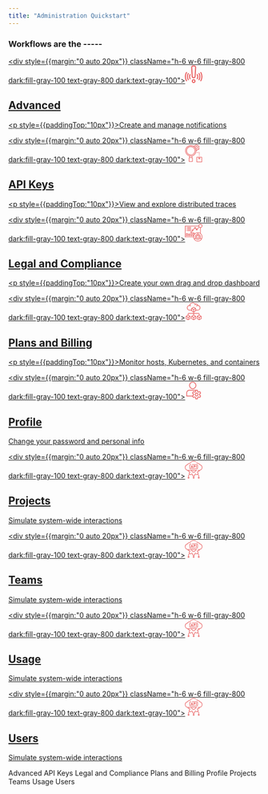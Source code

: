 ```yaml
---
title: "Administration Quickstart"
---
```


### Workflows are the -----

<CardGroup cols={3}>

<a className="text-center block not-prose font-normal group relative my-2 ring-2 ring-transparent rounded-xl dark:bg-codeblock border border-gray-200 dark:border-gray-800 overflow-hidden w-full cursor-pointer hover:!border-primary dark:hover:!border-primary-light" href="/workflow/alerting/setup-alert"><div className="px-6 py-5"><div style={{margin:"0 auto 20px"}} className="h-6 w-6 fill-gray-800 dark:fill-gray-100 text-gray-800 dark:text-gray-100"><svg width="35" height="35" viewBox="0 0 50 50" fill="none" xmlns="http://www.w3.org/2000/svg"><path d="M26.7187 0H23.2825C21.8099 0 20.3858 0.614355 19.3753 1.68574C18.3649 2.75703 17.8346 4.21455 17.9206 5.68467L19.4169 31.2708C19.5828 34.1067 21.938 36.3283 24.7788 36.3283H25.2224C28.0632 36.3283 30.4185 34.1068 30.5844 31.2708L32.0806 5.68457C32.1665 4.21445 31.6362 2.75693 30.6257 1.68564C29.6153 0.614355 28.1912 0 26.7187 0V0ZM29.1559 5.51357L27.6597 31.0997C27.5843 32.3888 26.5137 33.3986 25.2224 33.3986H24.7788C23.4875 33.3986 22.417 32.3889 22.3416 31.0997L20.8453 5.51357C20.8057 4.83555 21.0405 4.18994 21.5065 3.6959C21.9725 3.20176 22.6032 2.92969 23.2825 2.92969H26.7187C27.3979 2.92969 28.0285 3.20176 28.4946 3.6959C28.9607 4.18994 29.1955 4.83555 29.1559 5.51357Z" fill="#E95E5F"></path><path d="M25.0006 39.2579C22.039 39.2579 19.6295 41.6674 19.6295 44.629C19.6295 47.5905 22.039 50 25.0006 50C27.9622 50 30.3717 47.5905 30.3717 44.6289C30.3717 41.6674 27.9622 39.2579 25.0006 39.2579ZM25.0006 47.0703C23.6544 47.0703 22.5592 45.9751 22.5592 44.6289C22.5592 43.2828 23.6544 42.1876 25.0006 42.1876C26.3468 42.1876 27.442 43.2828 27.442 44.629C27.442 45.9751 26.3468 47.0703 25.0006 47.0703Z" fill="#E95E5F"></path><path d="M15.523 24.636C14.824 24.2281 13.9272 24.4647 13.5197 25.1634C12.3415 27.1836 11.7188 29.4907 11.7188 31.8353C11.7188 34.1797 12.3415 36.4868 13.5197 38.507C13.792 38.9738 14.2824 39.2341 14.7865 39.2341C15.037 39.2341 15.291 39.1697 15.523 39.0345C16.2219 38.6269 16.458 37.73 16.0505 37.0311C15.1332 35.4584 14.6484 33.6616 14.6484 31.8353C14.6484 30.0088 15.1332 28.212 16.0505 26.6393C16.458 25.9404 16.2219 25.0435 15.523 24.636Z" fill="#E95E5F"></path><path d="M10.4577 21.6935C9.75879 21.2859 8.86191 21.5222 8.45439 22.2209C6.75674 25.1321 5.85938 28.4568 5.85938 31.8353C5.85938 35.2138 6.75674 38.5383 8.45449 41.4495C8.72676 41.9163 9.21719 42.1767 9.72129 42.1767C9.97178 42.1767 10.2258 42.1123 10.4578 41.977C11.1567 41.5693 11.3929 40.6725 10.9853 39.9735C9.54844 37.51 8.78906 34.6957 8.78906 31.8353C8.78906 28.9748 9.54844 26.1606 10.9853 23.6968C11.3928 22.998 11.1566 22.101 10.4577 21.6935Z" fill="#E95E5F"></path><path d="M2.92969 31.8353C2.92969 27.9351 3.96133 24.1017 5.91309 20.7491C6.32012 20.05 6.0833 19.1532 5.38408 18.7462C4.68486 18.339 3.78818 18.576 3.38115 19.2751C1.16924 23.0746 0 27.418 0 31.8353C0 36.2526 1.16924 40.5959 3.38115 44.3953C3.65322 44.8627 4.14404 45.1234 4.64854 45.1234C4.89873 45.1234 5.15234 45.0592 5.38418 44.9242C6.0833 44.5172 6.32012 43.6204 5.91318 42.9213C3.96133 39.5689 2.92969 35.7355 2.92969 31.8353Z" fill="#E95E5F"></path><path d="M34.4921 24.6555C33.7924 25.0615 33.5544 25.958 33.9605 26.6577C34.8705 28.2258 35.3516 30.0161 35.3516 31.8353C35.3516 33.6543 34.8705 35.4446 33.9605 37.0128C33.5544 37.7125 33.7924 38.609 34.4921 39.015C34.7236 39.1493 34.9764 39.2132 35.2261 39.2132C35.7312 39.2132 36.2226 38.9516 36.4944 38.4833C37.6634 36.469 38.2813 34.1702 38.2813 31.8353C38.2813 29.5003 37.6634 27.2014 36.4944 25.1871C36.0883 24.4873 35.1917 24.2494 34.4921 24.6555Z" fill="#E95E5F"></path><path d="M41.5591 22.2438C41.1525 21.5442 40.2556 21.3069 39.5565 21.7136C38.8571 22.1201 38.6196 23.0168 39.0263 23.7161C40.4555 26.1748 41.2109 28.9823 41.2109 31.8352C41.2109 34.6881 40.4555 37.4956 39.0263 39.9544C38.6196 40.6538 38.8571 41.5504 39.5565 41.9569C39.7882 42.0916 40.0414 42.1557 40.2913 42.1557C40.796 42.1557 41.2871 41.8944 41.5591 41.4266C43.2479 38.5213 44.1406 35.2047 44.1406 31.8352C44.1406 28.4657 43.2478 25.149 41.5591 22.2438Z" fill="#E95E5F"></path><path d="M46.632 19.2976C46.2257 18.5978 45.329 18.3601 44.6297 18.7665C43.9301 19.1728 43.6923 20.0693 44.0986 20.7689C46.0428 24.1162 47.0703 27.943 47.0703 31.8353C47.0703 35.7275 46.0428 39.5543 44.0986 42.9016C43.6923 43.6011 43.93 44.4977 44.6297 44.9039C44.8611 45.0384 45.1143 45.1023 45.3641 45.1023C45.8689 45.1023 46.3602 44.8409 46.632 44.3729C48.8353 40.5793 50 36.2439 50 31.8353C50 27.4268 48.8353 23.0912 46.632 19.2976Z" fill="#E95E5F"></path></svg></div><h2 className="font-semibold text-base text-gray-800 dark:text-white mt-4">Advanced</h2><span className="mt-1 font-normal text-gray-600 dark:text-gray-400"><p style={{paddingTop:"10px"}}>Create and manage notifications </p></span></div></a>

<a className="text-center block not-prose font-normal group relative my-2 ring-2 ring-transparent rounded-xl dark:bg-codeblock border border-gray-200 dark:border-gray-800 overflow-hidden w-full cursor-pointer hover:!border-primary dark:hover:!border-primary-light" href="/docs/apm-configuration/node-js"><div className="px-6 py-5"><div style={{margin:"0 auto 20px"}} className="h-6 w-6 fill-gray-800 dark:fill-gray-100 text-gray-800 dark:text-gray-100"><svg width="35" height="35" viewBox="0 0 49 51" fill="none" xmlns="http://www.w3.org/2000/svg"><path d="M16.1209 4.83881C13.5682 4.83881 11.0729 5.59557 8.95049 7.01339C6.82805 8.43121 5.17382 10.4464 4.19697 12.8042C3.22012 15.1619 2.96453 17.7563 3.46252 20.2593C3.96051 22.7623 5.18972 25.0614 6.99471 26.8659C8.79969 28.6705 11.0994 29.8994 13.603 30.3973C16.1065 30.8951 18.7016 30.6396 21.0599 29.663C23.4182 28.6864 25.4339 27.0326 26.8521 24.9106C28.2703 22.7887 29.0272 20.294 29.0272 17.742C29.0231 14.3211 27.6621 11.0415 25.2425 8.62254C22.823 6.2036 19.5426 4.84286 16.1209 4.83881ZM16.1209 29.0323C13.8873 29.0323 11.7039 28.3701 9.84679 27.1295C7.98966 25.889 6.5422 24.1257 5.68745 22.0626C4.83271 19.9996 4.60907 17.7295 5.04481 15.5394C5.48056 13.3493 6.55612 11.3375 8.13548 9.75856C9.71484 8.17958 11.7271 7.10428 13.9177 6.66865C16.1083 6.23301 18.379 6.45659 20.4425 7.31113C22.5061 8.16566 24.2698 9.61277 25.5107 11.4695C26.7516 13.3261 27.4139 15.509 27.4139 17.742C27.4107 20.7354 26.2199 23.6053 24.1027 25.7219C21.9856 27.8386 19.115 29.0291 16.1209 29.0323Z" fill="#E95E5F"></path><path d="M35.1739 16.1614L35.1884 15.6694C35.8078 15.4167 36.3966 15.0948 36.9436 14.7097L37.4075 14.9606C37.7742 15.1698 38.2081 15.2279 38.617 15.1225C39.0259 15.0171 39.3776 14.7565 39.5975 14.396L40.9107 12.2388C41.0166 12.0595 41.0854 11.8607 41.1132 11.6543C41.1409 11.4479 41.1269 11.2381 41.072 11.0372C41.0162 10.8311 40.9194 10.6383 40.7875 10.4704C40.6556 10.3025 40.4912 10.1628 40.3041 10.0598L39.8427 9.86943C39.8906 9.53877 39.9154 9.20516 39.9169 8.87105C39.9192 8.559 39.8922 8.24742 39.8363 7.94041L40.3114 7.67831C40.4968 7.57517 40.6597 7.43588 40.7904 7.26868C40.921 7.10149 41.0168 6.90979 41.072 6.70493C41.1263 6.50223 41.1393 6.2907 41.1102 6.0829C41.0811 5.87509 41.0105 5.67526 40.9027 5.49525L39.604 3.35816C39.3873 2.99505 39.0373 2.7309 38.6287 2.62198C38.2201 2.51307 37.785 2.56801 37.4163 2.77509L36.8831 3.01703C36.3629 2.62619 35.7866 2.31598 35.1739 2.09687V1.58074C35.1679 1.15638 34.9939 0.751685 34.69 0.455387C34.386 0.159088 33.977 -0.00463833 33.5525 0.000100057H30.9551C30.5306 -0.00463833 30.1216 0.159088 29.8176 0.455387C29.5137 0.751685 29.3397 1.15638 29.3337 1.58074L29.3192 2.07268C28.6998 2.32539 28.111 2.64733 27.564 3.03235L27.1001 2.78155C26.7333 2.57272 26.2995 2.51487 25.8907 2.62024C25.4819 2.72561 25.1302 2.98593 24.9101 3.34606L24.5156 3.99122C22.5384 2.78373 20.3239 2.01671 18.0232 1.74244C15.7225 1.46818 13.3898 1.69312 11.1839 2.40195C8.9781 3.11077 6.95109 4.28679 5.2411 5.84984C3.53112 7.41289 2.17837 9.32621 1.27509 11.4593C0.371804 13.5925 -0.0607658 15.8952 0.0068678 18.2107C0.0745014 20.5261 0.640748 22.7997 1.667 24.8765C2.69325 26.9533 4.15538 28.7844 5.95369 30.2451C7.75199 31.7057 9.8442 32.7614 12.0876 33.3404V37.0968C11.6598 37.0968 11.2494 37.2667 10.9469 37.5692C10.6443 37.8717 10.4744 38.2819 10.4744 38.7097V48.3871C10.4744 48.8149 10.6443 49.2251 10.9469 49.5276C11.2494 49.8301 11.6598 50 12.0876 50H20.1541C20.582 50 20.9923 49.8301 21.2949 49.5276C21.5974 49.2251 21.7674 48.8149 21.7674 48.3871V38.7097C21.7674 38.2819 21.5974 37.8717 21.2949 37.5692C20.9923 37.2667 20.582 37.0968 20.1541 37.0968V33.3404C23.6129 32.4451 26.677 30.4282 28.8666 27.6056C31.0561 24.7829 32.2474 21.314 32.2538 17.742H33.5525C33.977 17.7467 34.386 17.583 34.69 17.2867C34.9939 16.9904 35.1679 16.5857 35.1739 16.1614ZM20.1541 48.3871H12.0876V38.7097H20.1541V48.3871ZM13.7009 37.0968V33.6694C14.5013 33.7975 15.3103 33.8649 16.1209 33.871C16.9315 33.8649 17.7404 33.7975 18.5408 33.6694V37.0968H13.7009ZM16.1209 32.2581C13.2492 32.2581 10.4419 31.4067 8.0542 29.8117C5.66646 28.2166 3.80544 25.9495 2.70649 23.2971C1.60753 20.6446 1.31999 17.7259 1.88024 14.91C2.44048 12.0942 3.82334 9.50768 5.85394 7.47757C7.88455 5.44745 10.4717 4.06493 13.2882 3.50482C16.1048 2.94472 19.0242 3.23218 21.6773 4.33087C24.3304 5.42956 26.5981 7.29013 28.1935 9.67729C29.7889 12.0644 30.6405 14.871 30.6405 17.742C30.636 21.5905 29.1048 25.2802 26.3828 28.0015C23.6609 30.7228 19.9703 32.2536 16.1209 32.2581ZM29.8339 8.87105C29.8329 8.31037 30.0261 7.76666 30.3808 7.33232C30.7354 6.89798 31.2296 6.59983 31.7792 6.48853C32.3289 6.37723 32.9001 6.45966 33.3959 6.7218C33.8916 6.98394 34.2813 7.40963 34.4986 7.92649C34.7159 8.44336 34.7475 9.01952 34.588 9.55704C34.4285 10.0946 34.0877 10.5603 33.6236 10.875C33.1595 11.1898 32.6007 11.3341 32.0422 11.2836C31.4836 11.233 30.9598 10.9906 30.5598 10.5977C30.3555 10.1864 30.1342 9.78556 29.896 9.39524C29.8538 9.22372 29.8329 9.04767 29.8339 8.87105ZM33.5606 15.6452L33.5525 16.1291H32.1731C32.06 15.007 31.8285 13.9001 31.4826 12.8267C31.7367 12.8766 31.9949 12.9023 32.2538 12.9033C32.9888 12.9053 33.7104 12.7065 34.3406 12.3283C34.9708 11.9501 35.4857 11.4069 35.8295 10.7575C36.1734 10.108 36.3332 9.37692 36.2917 8.64325C36.2501 7.90958 36.0089 7.2012 35.5939 6.59466C35.179 5.98812 34.6061 5.50648 33.9372 5.20178C33.2684 4.89708 32.529 4.78091 31.7989 4.86582C31.0688 4.95073 30.3757 5.2335 29.7947 5.68356C29.2137 6.13362 28.7667 6.73387 28.5021 7.41944C27.7179 6.49011 26.8321 5.65155 25.8611 4.91944L26.3201 4.19848L26.788 4.4517C27.0677 4.60259 27.3847 4.67059 27.7017 4.64773C28.0188 4.62488 28.3227 4.51212 28.5779 4.32267C28.9872 4.01942 29.4337 3.76982 29.9065 3.57993C30.2105 3.46838 30.4732 3.26651 30.6592 3.00141C30.8452 2.73631 30.9456 2.42068 30.947 2.09687L30.9551 1.613L33.5606 1.58074V2.09687C33.5625 2.41856 33.6623 2.73205 33.8467 2.99567C34.0312 3.25928 34.2915 3.46053 34.5931 3.57267C35.0697 3.76362 35.5197 4.01515 35.9321 4.32106C36.1853 4.50839 36.4865 4.62004 36.8006 4.64302C37.1147 4.66601 37.429 4.59938 37.7067 4.4509L38.2149 4.18558L39.5233 6.26944L39.0587 6.52509C38.7787 6.67257 38.5505 6.90207 38.4046 7.18284C38.2587 7.4636 38.2021 7.78223 38.2423 8.09605C38.2803 8.35269 38.3008 8.61162 38.3036 8.87105C38.3024 9.13283 38.283 9.39421 38.2456 9.65331C38.2068 9.96547 38.2639 10.282 38.4094 10.5609C38.555 10.8398 38.782 11.0678 39.0603 11.2146L39.5265 11.4106L38.1875 13.5485L37.7196 13.2952C37.4399 13.1442 37.1229 13.076 36.8058 13.0989C36.4888 13.1218 36.1848 13.2346 35.9297 13.4243C35.5203 13.7275 35.0739 13.9771 34.6011 14.167C34.2978 14.2783 34.0357 14.4794 33.8498 14.7435C33.6638 15.0077 33.5629 15.3222 33.5606 15.6452Z" fill="#E95E5F"></path><path d="M48.1934 35.6775H33.6737C33.4598 35.6775 33.2546 35.7625 33.1033 35.9137C32.9521 36.0649 32.8671 36.2701 32.8671 36.4839V50.1936C32.8671 50.4075 32.9521 50.6126 33.1033 50.7638C33.2546 50.9151 33.4598 51 33.6737 51H48.1934C48.4073 51 48.6125 50.9151 48.7637 50.7638C48.915 50.6126 49 50.4075 49 50.1936V36.4839C49 36.2701 48.915 36.0649 48.7637 35.9137C48.6125 35.7625 48.4073 35.6775 48.1934 35.6775ZM40.1269 37.2904H41.7402V40.0178L41.2941 39.7944C41.1821 39.7385 41.0587 39.7094 40.9335 39.7094C40.8084 39.7094 40.6849 39.7385 40.573 39.7944L40.1269 40.0178V37.2904ZM47.3867 49.3871H34.4804V37.2904H38.5136V41.3226C38.5128 41.4605 38.5474 41.5962 38.6141 41.7168C38.6807 41.8375 38.7771 41.9391 38.8942 42.0119C39.0113 42.0846 39.145 42.1262 39.2827 42.1326C39.4204 42.139 39.5575 42.1101 39.6808 42.0484L40.9335 41.4178L42.1863 42.0444C42.3093 42.1059 42.446 42.1349 42.5833 42.1286C42.7207 42.1224 42.8542 42.0812 42.9712 42.0089C43.0881 41.9366 43.1846 41.8355 43.2515 41.7154C43.3185 41.5953 43.3535 41.4601 43.3535 41.3226V37.2904H47.3867V49.3871Z" fill="#E95E5F"></path><path d="M33.6737 21.9678H35.2866V23.5807H33.6737V21.9678Z" fill="#E95E5F"></path><path d="M36.9003 21.9678H38.5132V23.5807H36.9003V21.9678Z" fill="#E95E5F"></path><path d="M40.1269 21.9678H41.7398V23.5807H40.1269V21.9678Z" fill="#E95E5F"></path><path d="M40.1269 25.1936H41.7398V26.8065H40.1269V25.1936Z" fill="#E95E5F"></path><path d="M40.1269 28.4194H41.7398V30.0323H40.1269V28.4194Z" fill="#E95E5F"></path><path d="M40.1269 31.6452H41.7398V33.2581H40.1269V31.6452Z" fill="#E95E5F"></path></svg></div><h2 className="font-semibold text-base text-gray-800 dark:text-white mt-4">API Keys</h2><span className="mt-1 font-normal text-gray-600 dark:text-gray-400"><p style={{paddingTop:"10px"}}>View and explore distributed traces</p></span></div></a>
    
<a className="text-center block not-prose font-normal group relative my-2 ring-2 ring-transparent rounded-xl dark:bg-codeblock border border-gray-200 dark:border-gray-800 overflow-hidden w-full cursor-pointer hover:!border-primary dark:hover:!border-primary-light" href="/workflow/custom-dashboard/build-custom-dashboard"><div  className="px-6 py-5"><div style={{margin:"0 auto 20px"}} className="h-6 w-6 fill-gray-800 dark:fill-gray-100 text-gray-800 dark:text-gray-100"><svg width="35" height="35" viewBox="0 0 50 50" fill="none" xmlns="http://www.w3.org/2000/svg"><path d="M45.1613 27.0403V11.2258C47.8927 10.8323 50 8.48306 50 5.64516C50 2.53306 47.4677 0 44.3548 0C41.2419 0 38.7097 2.53306 38.7097 5.64516H0V37.9032H24.2347C24.654 44.6419 30.2548 50 37.0968 50C44.2113 50 50 44.2113 50 37.0968C50 33.0331 48.1073 29.4073 45.1613 27.0403ZM44.3548 1.6129C46.5782 1.6129 48.3871 3.42177 48.3871 5.64516C48.3871 7.86855 46.5782 9.67742 44.3548 9.67742C42.1315 9.67742 40.3226 7.86855 40.3226 5.64516C40.3226 3.42177 42.1315 1.6129 44.3548 1.6129ZM1.6129 7.25806H38.9476C39.1403 7.90161 39.4468 8.49436 39.8403 9.02016L34.9081 13.9524C34.5919 13.8008 34.2435 13.7097 33.871 13.7097C33.4984 13.7097 33.15 13.8008 32.8347 13.9524L31.2097 12.3274C31.3605 12.0113 31.4516 11.6629 31.4516 11.2903C31.4516 9.95645 30.3661 8.87097 29.0323 8.87097C27.6984 8.87097 26.6129 9.95645 26.6129 11.2903C26.6129 11.6629 26.704 12.0113 26.8556 12.3266L22.8113 16.371C22.4952 16.2202 22.1468 16.129 21.7742 16.129C20.4403 16.129 19.3548 17.2145 19.3548 18.5484C19.3548 19.8823 20.4403 20.9677 21.7742 20.9677C23.1081 20.9677 24.1935 19.8823 24.1935 18.5484C24.1935 18.1758 24.1024 17.8274 23.9508 17.5121L27.9952 13.4677C28.3113 13.6185 28.6597 13.7097 29.0323 13.7097C29.4048 13.7097 29.7532 13.6185 30.0685 13.4669L31.6935 15.0919C31.5427 15.4081 31.4516 15.7565 31.4516 16.129C31.4516 17.4629 32.5371 18.5484 33.871 18.5484C35.2048 18.5484 36.2903 17.4629 36.2903 16.129C36.2903 15.7565 36.1992 15.4081 36.0476 15.0927L40.9806 10.1605C41.7186 10.7137 42.5944 11.0887 43.5484 11.2266V25.9403C41.6476 24.8363 39.4484 24.1935 37.0968 24.1935C33.2419 24.1935 29.7855 25.9016 27.4194 28.5911V25H22.5806V34.6774H24.429C24.329 35.204 24.2685 35.7435 24.2347 36.2903H1.6129V7.25806ZM33.871 15.3226C34.3153 15.3226 34.6774 15.6839 34.6774 16.129C34.6774 16.5742 34.3153 16.9355 33.871 16.9355C33.4266 16.9355 33.0645 16.5742 33.0645 16.129C33.0645 15.6839 33.4266 15.3226 33.871 15.3226ZM28.2258 11.2903C28.2258 10.8452 28.5879 10.4839 29.0323 10.4839C29.4766 10.4839 29.8387 10.8452 29.8387 11.2903C29.8387 11.7355 29.4766 12.0968 29.0323 12.0968C28.5879 12.0968 28.2258 11.7355 28.2258 11.2903ZM22.5806 18.5484C22.5806 18.9935 22.2185 19.3548 21.7742 19.3548C21.3298 19.3548 20.9677 18.9935 20.9677 18.5484C20.9677 18.1032 21.3298 17.7419 21.7742 17.7419C22.2185 17.7419 22.5806 18.1032 22.5806 18.5484ZM37.0968 43.5484C33.5395 43.5484 30.6452 40.654 30.6452 37.0968C30.6452 33.5395 33.5395 30.6452 37.0968 30.6452C40.654 30.6452 43.5484 33.5395 43.5484 37.0968C43.5484 40.654 40.654 43.5484 37.0968 43.5484ZM25.8065 30.8637C25.4202 31.5605 25.1008 32.2968 24.8476 33.0645H24.1935V26.6129H25.8065V30.8637ZM36.2903 25.8476V29.0734C32.221 29.4798 29.0323 32.9226 29.0323 37.0968C29.0323 38.2766 29.2935 39.3952 29.7508 40.4065L26.9532 42.0218C26.2258 40.5315 25.8065 38.8637 25.8065 37.0968C25.8065 31.1435 30.4411 26.2637 36.2903 25.8476ZM37.0968 48.3871C33.2145 48.3871 29.7839 46.4169 27.7516 43.4234L30.5605 41.8016C32.0266 43.8323 34.4065 45.1613 37.0968 45.1613C39.7871 45.1613 42.1669 43.8323 43.6331 41.8016L46.4419 43.4234C44.4097 46.4169 40.979 48.3871 37.0968 48.3871ZM47.2403 42.0218L44.4427 40.4065C44.9 39.3952 45.1613 38.2766 45.1613 37.0968C45.1613 32.9226 41.9726 29.479 37.9032 29.0734V25.8476C43.7524 26.2637 48.3871 31.1435 48.3871 37.0968C48.3871 38.8637 47.9677 40.5315 47.2403 42.0218Z" fill="#E95E5F"></path><path d="M37.0968 32.2581C34.4282 32.2581 32.2581 34.4282 32.2581 37.0968C32.2581 39.7653 34.4282 41.9355 37.0968 41.9355C39.7653 41.9355 41.9355 39.7653 41.9355 37.0968C41.9355 34.4282 39.7653 32.2581 37.0968 32.2581ZM37.0968 40.3226C35.3177 40.3226 33.871 38.8758 33.871 37.0968C33.871 35.3177 35.3177 33.871 37.0968 33.871C38.8758 33.871 40.3226 35.3177 40.3226 37.0968C40.3226 38.8758 38.8758 40.3226 37.0968 40.3226Z" fill="#E95E5F"></path><path d="M3.22583 8.87097H4.83873V10.4839H3.22583V8.87097Z" fill="#E95E5F"></path><path d="M6.4516 8.87097H17.7419V10.4839H6.4516V8.87097Z" fill="#E95E5F"></path><path d="M3.22583 12.0968H4.83873V13.7097H3.22583V12.0968Z" fill="#E95E5F"></path><path d="M6.4516 12.0968H17.7419V13.7097H6.4516V12.0968Z" fill="#E95E5F"></path><path d="M3.22583 15.3226H4.83873V16.9355H3.22583V15.3226Z" fill="#E95E5F"></path><path d="M6.4516 15.3226H17.7419V16.9355H6.4516V15.3226Z" fill="#E95E5F"></path><path d="M3.22583 18.5483H4.83873V20.1612H3.22583V18.5483Z" fill="#E95E5F"></path><path d="M6.4516 18.5483H17.7419V20.1612H6.4516V18.5483Z" fill="#E95E5F"></path><path d="M3.22583 34.6774H8.06454V26.6129H3.22583V34.6774ZM4.83873 28.2258H6.45164V33.0645H4.83873V28.2258Z" fill="#E95E5F"></path><path d="M9.67743 34.6774H14.5161V28.2258H9.67743V34.6774ZM11.2903 29.8387H12.9032V33.0645H11.2903V29.8387Z" fill="#E95E5F"></path><path d="M16.129 34.6774H20.9677V21.7742H16.129V34.6774ZM17.7419 23.3871H19.3548V33.0645H17.7419V23.3871Z" fill="#E95E5F"></path></svg></div><h2 className="font-semibold text-base text-gray-800 dark:text-white mt-4">Legal and Compliance</h2><span className="mt-1 font-normal text-gray-600 dark:text-gray-400"><p style={{paddingTop:"10px"}}>Create your own drag and drop dashboard</p></span></div></a>

<a className="text-center block not-prose font-normal group relative my-2 ring-2 ring-transparent rounded-xl dark:bg-codeblock border border-gray-200 dark:border-gray-800 overflow-hidden w-full cursor-pointer hover:!border-primary dark:hover:!border-primary-light" href="/workflow/infrastructure-monitoring/host#overview"><div className="px-6 py-5"><div style={{margin:"0 auto 20px"}} className="h-6 w-6 fill-gray-800 dark:fill-gray-100 text-gray-800 dark:text-gray-100"><svg width="35" height="35" viewBox="0 0 45 50" fill="none" xmlns="http://www.w3.org/2000/svg"><path d="M0.833331 46.9258L5.84415 49.7892C6.09577 49.9286 6.37896 50.0012 6.66664 50C6.95814 50 7.24486 49.926 7.49998 49.785L12.5 46.9233C12.753 46.7758 12.963 46.5647 13.1092 46.3109C13.2553 46.0571 13.3326 45.7695 13.3333 45.4767V39.5234C13.3329 39.2301 13.2557 38.942 13.1096 38.6878C12.9634 38.4336 12.7532 38.2221 12.5 38.0742L7.49998 35.2184V32.5C7.49998 32.279 7.58777 32.0671 7.74405 31.9108C7.90033 31.7545 8.11229 31.6667 8.33331 31.6667H21.6666V35.2184L16.6666 38.0767C16.4136 38.2242 16.2036 38.4353 16.0574 38.6891C15.9112 38.9429 15.834 39.2305 15.8333 39.5234V45.4767C15.8337 45.7699 15.9108 46.058 16.057 46.3122C16.2032 46.5664 16.4134 46.778 16.6666 46.9258L21.6774 49.7892C21.929 49.9286 22.2122 50.0012 22.4999 50C22.7914 50 23.0781 49.926 23.3333 49.785L28.3332 46.9233C28.5862 46.7758 28.7963 46.5647 28.9424 46.3109C29.0886 46.0571 29.1659 45.7695 29.1666 45.4767V39.5234C29.1662 39.2301 29.089 38.942 28.9428 38.6878C28.7966 38.4336 28.5865 38.2221 28.3332 38.0742L23.3333 35.2184V31.6667H36.6665C36.8876 31.6667 37.0995 31.7545 37.2558 31.9108C37.4121 32.0671 37.4999 32.279 37.4999 32.5V35.2184L32.4999 38.0767C32.2469 38.2242 32.0369 38.4353 31.8907 38.6891C31.7445 38.9429 31.6672 39.2305 31.6666 39.5234V45.4767C31.667 45.7699 31.7441 46.058 31.8903 46.3122C32.0365 46.5664 32.2466 46.778 32.4999 46.9258L37.5107 49.7892C37.7623 49.9286 38.0455 50.0012 38.3332 50C38.6247 50 38.9114 49.926 39.1665 49.785L44.1665 46.9233C44.4195 46.7758 44.6295 46.5647 44.7757 46.3109C44.9219 46.0571 44.9992 45.7695 44.9999 45.4767V39.5234C44.9994 39.2301 44.9223 38.942 44.7761 38.6878C44.6299 38.4336 44.4198 38.2221 44.1665 38.0742L39.1665 35.2184V32.5C39.1665 31.837 38.9031 31.2011 38.4343 30.7323C37.9655 30.2634 37.3296 30 36.6665 30H23.3333V27.2826L28.3332 24.4226C28.5859 24.2751 28.7958 24.0642 28.9419 23.8108C29.0881 23.5574 29.1655 23.2701 29.1666 22.9776V22.5001H34.1666C36.0898 22.5014 37.9401 21.7639 39.335 20.44C40.73 19.116 41.563 17.3067 41.662 15.386C41.7609 13.4653 41.1183 11.58 39.8668 10.1197C38.6153 8.65934 36.8506 7.73558 34.9374 7.53929C34.7468 6.36658 34.1457 5.29978 33.2412 4.52936C32.3368 3.75895 31.188 3.33509 29.9999 3.33347C29.2587 3.33267 28.5268 3.49842 27.8582 3.81847C26.7058 2.352 25.1659 1.23731 23.4129 0.600514C21.6599 -0.036287 19.7636 -0.169788 17.9386 0.215115C16.1136 0.600018 14.4328 1.48796 13.0863 2.77849C11.7397 4.06903 10.7812 5.71064 10.3191 7.51762C8.37873 7.65041 6.56579 8.5318 5.26285 9.97581C3.95992 11.4198 3.26891 13.3135 3.33561 15.2573C3.40232 17.2011 4.22153 19.043 5.62039 20.3943C7.01925 21.7456 8.88835 22.5006 10.8333 22.5001H15.8333V22.9776C15.834 23.2708 15.9113 23.5587 16.0575 23.8128C16.2036 24.067 16.4136 24.2786 16.6666 24.4267L21.6666 27.2826V30H8.33331C7.67027 30 7.03438 30.2634 6.56554 30.7323C6.0967 31.2011 5.83331 31.837 5.83331 32.5V35.2184L0.833331 38.0767C0.580332 38.2242 0.370317 38.4353 0.224134 38.6891C0.07795 38.9429 0.000682054 39.2305 0 39.5234V45.4767C0.000412811 45.7699 0.0775444 46.058 0.223733 46.3122C0.369922 46.5664 0.58008 46.778 0.833331 46.9258ZM22.4999 41.4167L18.3383 39.0425L22.4999 36.6667L26.6582 39.0442L22.4999 41.4167ZM17.4999 40.4808L21.6666 42.86V47.86L17.4999 45.475V40.4808ZM23.3333 47.8608V42.8608L27.4999 40.4825V45.4825L23.3333 47.8608ZM38.3332 41.4167L34.1716 39.0425L38.3332 36.6667L42.4915 39.0442L38.3332 41.4167ZM33.3332 40.4808L37.4999 42.86V47.86L33.3332 45.475V40.4808ZM39.1665 47.8608V42.8608L43.3332 40.4825V45.4825L39.1665 47.8608ZM22.4999 18.9168L18.3333 16.5426L22.4999 14.1668L26.6666 16.5409L22.4999 18.9168ZM23.3333 25.3609V20.3609L27.4999 17.9826V22.9826L23.3333 25.3609ZM10.8333 20.8334C9.28621 20.8299 7.80389 20.2119 6.71243 19.1154C5.62097 18.019 5.00978 16.5339 5.01332 14.9868C5.01685 13.4397 5.63482 11.9574 6.73128 10.8659C7.82774 9.77444 9.31287 9.16325 10.86 9.16678C10.8953 9.16636 10.9307 9.16831 10.9658 9.17262C10.9751 9.17115 10.9842 9.16921 10.9933 9.16678C11.9274 9.19183 12.8418 9.44044 13.66 9.89178C13.7831 9.9609 13.922 9.99706 14.0633 9.99678C14.2479 9.99679 14.4273 9.93551 14.5733 9.82255C14.7193 9.70958 14.8237 9.55134 14.87 9.37264C14.9163 9.19395 14.902 9.00493 14.8293 8.83525C14.7566 8.66556 14.6296 8.52482 14.4683 8.43512C13.7104 8.0185 12.8859 7.73654 12.0316 7.60179C12.4654 6.14804 13.2889 4.84079 14.4128 3.82179C15.5367 2.80279 16.9181 2.11093 18.4072 1.82124C19.8964 1.53155 21.4364 1.65508 22.8604 2.17844C24.2843 2.7018 25.5378 3.60501 26.4849 4.79013C26.0346 5.23252 25.6721 5.75619 25.4166 6.33346C25.3283 6.53592 25.324 6.76515 25.4046 6.97079C25.4852 7.17642 25.6442 7.34163 25.8466 7.43012C25.9515 7.47679 26.0651 7.50065 26.1799 7.50012C26.3421 7.5002 26.5008 7.45293 26.6366 7.36412C26.7723 7.2753 26.8792 7.1488 26.9441 7.00012C27.1894 6.44014 27.5834 5.958 28.0832 5.60596C28.0832 5.60596 28.0941 5.60596 28.0991 5.59929C28.5436 5.28841 29.0576 5.09126 29.596 5.0251C30.1345 4.95893 30.6809 5.02578 31.1875 5.21978C31.6941 5.41379 32.1454 5.72903 32.5019 6.1379C32.8584 6.54678 33.1092 7.03682 33.2324 7.56512C31.8582 7.73664 30.5581 8.28458 29.4757 9.14845C29.3033 9.2868 29.193 9.48797 29.1689 9.7077C29.157 9.8165 29.1666 9.92658 29.1973 10.0317C29.2279 10.1367 29.2789 10.2348 29.3474 10.3201C29.4159 10.4055 29.5006 10.4765 29.5965 10.5291C29.6925 10.5818 29.7979 10.615 29.9067 10.6269C30.1264 10.651 30.3467 10.5868 30.5191 10.4484C31.5513 9.61437 32.8395 9.16171 34.1666 9.16678C35.7136 9.16678 37.1974 9.78136 38.2913 10.8753C39.3853 11.9693 39.9999 13.453 39.9999 15.0001C39.9999 16.5472 39.3853 18.0309 38.2913 19.1249C37.1974 20.2188 35.7136 20.8334 34.1666 20.8334H29.1666V17.0234C29.1658 16.7302 29.0886 16.4423 28.9424 16.1882C28.7962 15.934 28.5863 15.7224 28.3332 15.5743L23.3208 12.7093C23.0667 12.5712 22.7819 12.4996 22.4927 12.5009C22.2036 12.5022 21.9194 12.5764 21.6666 12.7168L16.6666 15.5784C16.4139 15.7259 16.2041 15.9368 16.0579 16.1902C15.9118 16.4436 15.8343 16.7309 15.8333 17.0234V20.8334H10.8333ZM17.4999 17.9801L21.6666 20.3592V25.3592L17.4999 22.9742V17.9801ZM6.66664 41.4167L2.50499 39.0409L6.66664 36.6667L10.825 39.0442L6.66664 41.4167ZM1.66666 40.4792L5.83331 42.8583V47.8583L1.66666 45.4767V40.4792ZM7.49998 47.8592V42.8592L11.6666 40.4808V45.4808L7.49998 47.8592Z" fill="#E95E5F"></path></svg></div><h2 className="font-semibold text-base text-gray-800 dark:text-white mt-4">Plans and Billing</h2><span className="mt-1 font-normal text-gray-600 dark:text-gray-400"><p style={{paddingTop:"10px"}}>Monitor hosts, Kubernetes, and containers</p></span></div></a>

<a className="text-center block not-prose font-normal group relative my-2 ring-2 ring-transparent rounded-xl dark:bg-codeblock border border-gray-200 dark:border-gray-800 overflow-hidden w-full cursor-pointer hover:!border-primary dark:hover:!border-primary-light" href="/agent-installation/overview#installing-the-middleware-agent"><div className="px-6 py-5"><div style={{margin:"0 auto 20px"}} className="h-6 w-6 fill-gray-800 dark:fill-gray-100 text-gray-800 dark:text-gray-100"><svg width="35" height="35" viewBox="0 0 41 49" fill="none" xmlns="http://www.w3.org/2000/svg"><path d="M17.9363 20.4175C12.4418 20.4175 7.97168 15.8378 7.97168 10.2087C7.97168 4.57964 12.4418 0 17.9363 0C23.4308 0 27.901 4.57964 27.901 10.2087C27.901 15.8378 23.4308 20.4175 17.9363 20.4175ZM17.9363 2.04175C13.5399 2.04175 9.96461 5.70465 9.96461 10.2087C9.96461 14.7128 13.5399 18.3757 17.9363 18.3757C22.3327 18.3757 25.908 14.7128 25.908 10.2087C25.908 5.70465 22.3327 2.04175 17.9363 2.04175Z" fill="#E95E5F"></path><path d="M16.9399 40.8351H0.996465C0.446416 40.8351 0 40.3777 0 39.8142V31.6472C0 26.5816 4.02372 22.4593 8.96818 22.4593H20.9258C21.4758 22.4593 21.9222 22.9167 21.9222 23.4802C21.9222 24.0437 21.4758 24.5011 20.9258 24.5011H8.96818C5.12183 24.5011 1.99293 27.7066 1.99293 31.6472V38.7933H16.9399C17.4899 38.7933 17.9364 39.2507 17.9364 39.8142C17.9364 40.3777 17.4899 40.8351 16.9399 40.8351Z" fill="#E95E5F"></path><path d="M27.1537 22.4593H20.9258V24.5011H27.1537V22.4593Z" fill="#E95E5F"></path><path d="M28.7218 40.833C25.9756 40.833 23.7395 38.5422 23.7395 35.7286C23.7395 32.9151 25.9756 30.6243 28.7218 30.6243C31.4681 30.6243 33.7041 32.9151 33.7041 35.7286C33.7041 38.5422 31.4681 40.833 28.7218 40.833ZM28.7218 32.666C27.0737 32.666 25.7324 34.0401 25.7324 35.7286C25.7324 37.4172 27.0737 38.7913 28.7218 38.7913C30.37 38.7913 31.7112 37.4172 31.7112 35.7286C31.7112 34.0401 30.37 32.666 28.7218 32.666Z" fill="#E95E5F"></path><path d="M30.3102 49H27.1314C26.1031 49 25.2501 48.2099 25.1485 47.1604L24.8954 44.5653C24.2915 44.2897 23.7156 43.9467 23.1715 43.5383L20.8438 44.6143C19.9091 45.0513 18.811 44.6858 18.2988 43.7731L16.7104 40.9535C16.1962 40.0408 16.4394 38.8893 17.2724 38.2747L19.3232 36.7638C19.2833 36.4473 19.2554 36.0962 19.2554 35.7286C19.2554 35.3611 19.2833 35.0079 19.3232 34.6935L17.2724 33.1826C16.4394 32.568 16.1962 31.4165 16.7104 30.5038L18.2988 27.6842C18.813 26.7715 19.9051 26.4101 20.8438 26.843L23.1715 27.919C23.7156 27.5106 24.2915 27.1676 24.8954 26.892L25.1485 24.2969C25.2501 23.2495 26.1031 22.4593 27.1314 22.4593H30.3102C31.3385 22.4593 32.1915 23.2495 32.2931 24.2989L32.5462 26.894C33.1521 27.1696 33.728 27.5147 34.2701 27.921L36.5979 26.845C37.5365 26.4142 38.6307 26.7756 39.1428 27.6862L40.7312 30.5059C41.2454 31.4185 41.0022 32.5701 40.1692 33.1846L38.1185 34.6955C38.1583 35.012 38.1862 35.3632 38.1862 35.7307C38.1862 36.0982 38.1583 36.4514 38.1185 36.7659L40.1692 38.2767C41.0022 38.8913 41.2454 40.0429 40.7312 40.9555L39.1448 43.7731C38.6307 44.6838 37.5405 45.0492 36.5999 44.6143L34.2721 43.5383C33.728 43.9467 33.1521 44.2897 32.5482 44.5653L32.2931 47.1624C32.1915 48.2099 31.3385 49 30.3102 49ZM23.311 41.3332C23.5402 41.3332 23.7674 41.4149 23.9507 41.5721C24.6263 42.152 25.3737 42.595 26.1689 42.8931C26.5276 43.0279 26.7807 43.3607 26.8186 43.7507L27.1334 46.9583H30.3122L30.6251 43.7507C30.6629 43.3607 30.916 43.0279 31.2748 42.8931C32.0699 42.595 32.8173 42.1499 33.4929 41.5721C33.7878 41.321 34.1944 41.2638 34.5412 41.4251L37.419 42.7563L39.0073 39.9367L36.4604 38.0624C36.1495 37.8337 35.996 37.4417 36.0598 37.0558C36.1335 36.625 36.1933 36.186 36.1933 35.7327C36.1933 35.2795 36.1335 34.8405 36.0598 34.4097C35.994 34.0238 36.1495 33.6338 36.4604 33.4031L39.0073 31.5288L37.419 28.7091L34.5412 30.0383C34.1924 30.1996 33.7858 30.1424 33.4909 29.8913C32.8173 29.3114 32.0719 28.8684 31.2728 28.5703C30.914 28.4355 30.6609 28.1027 30.6231 27.7127L30.3102 24.499H27.1314L26.8186 27.7066C26.7807 28.0966 26.5276 28.4294 26.1689 28.5641C25.3737 28.8622 24.6263 29.3073 23.9507 29.8852C23.6578 30.1363 23.2512 30.1955 22.9025 30.0322L20.0247 28.7009L18.4363 31.5206L20.9833 33.3949C21.2942 33.6236 21.4476 34.0156 21.3838 34.4015C21.3101 34.8323 21.2503 35.2713 21.2503 35.7246C21.2503 36.1778 21.3101 36.6168 21.3838 37.0476C21.4496 37.4335 21.2942 37.8235 20.9833 38.0542L18.4363 39.9285L20.0247 42.7482L22.9025 41.419C23.034 41.3618 23.1715 41.3332 23.311 41.3332Z" fill="#E95E5F"></path></svg></div><h2 className="font-semibold text-base text-gray-800 dark:text-white mt-4">Profile</h2>Change your password and personal info<span className="mt-1 font-normal text-gray-600 dark:text-gray-400"></span></div></a>


<a className="text-center block not-prose font-normal group relative my-2 ring-2 ring-transparent rounded-xl dark:bg-codeblock border border-gray-200 dark:border-gray-800 overflow-hidden w-full cursor-pointer hover:!border-primary dark:hover:!border-primary-light" href="/docs/data-ingestion-apis"><div className="px-6 py-5"><div style={{margin:"0 auto 20px"}} className="h-6 w-6 fill-gray-800 dark:fill-gray-100 text-gray-800 dark:text-gray-100"><svg width="35" height="35" viewBox="0 0 55 55" fill="none" xmlns="http://www.w3.org/2000/svg"> <g clip-path="url(#clip0_203_110)"> <path fill-rule="evenodd" clip-rule="evenodd" d="M9.95829 28.224C10.4029 28.224 10.7634 28.5844 10.7634 29.0291V31.3219C10.7634 31.463 10.8688 31.582 11.0088 31.599L15.2009 32.1097C15.5151 32.148 15.7778 32.3668 15.8721 32.669C16.0913 33.3712 16.3748 34.0474 16.713 34.6912C16.8604 34.9716 16.8296 35.3124 16.6343 35.5618L14.0294 38.8905C13.9424 39.0016 13.952 39.1603 14.0518 39.2601L17.2938 42.5021C17.3937 42.602 17.5524 42.6116 17.6635 42.5246L20.9922 39.9196C21.2416 39.7244 21.5824 39.6936 21.8628 39.841C22.5066 40.1792 23.1828 40.4627 23.885 40.6819C24.1872 40.7762 24.406 41.0389 24.4443 41.3531L24.9549 45.545C24.9549 45.5451 24.9549 45.545 24.9549 45.545C24.9721 45.6852 25.0911 45.7906 25.2322 45.7906H29.8178C29.959 45.7906 30.0779 45.6852 30.095 45.5452L30.6056 41.3531C30.6439 41.0389 30.8627 40.7762 31.1649 40.6819C31.8671 40.4627 32.5433 40.1792 33.1871 39.841C33.4675 39.6936 33.8083 39.7244 34.0577 39.9196L37.3864 42.5246C37.4976 42.6117 37.6563 42.6019 37.756 42.5022L40.998 39.2602C40.998 39.2602 40.9981 39.2602 40.9981 39.2601C41.0979 39.1602 41.1075 39.0016 41.0205 38.8905L38.4156 35.5618C38.2203 35.3124 38.1895 34.9716 38.3369 34.6912C38.6751 34.0474 38.9586 33.3712 39.1778 32.669C39.2722 32.3668 39.5348 32.148 39.849 32.1097L44.041 31.599C44.1811 31.582 44.2865 31.4631 44.2865 31.3219V29.0291C44.2865 28.5844 44.647 28.224 45.0916 28.224C45.5363 28.224 45.8967 28.5844 45.8967 29.0291V31.3219C45.8967 32.2771 45.1839 33.082 44.2357 33.1974C44.2357 33.1974 44.2358 33.1974 44.2357 33.1974L40.5487 33.6465C40.3876 34.0997 40.2031 34.5416 39.9977 34.9709L42.2885 37.8981C42.2885 37.8981 42.2885 37.8981 42.2885 37.8981C42.8772 38.6503 42.8118 39.7233 42.1367 40.3986L38.8947 43.6407C38.8947 43.6407 38.8946 43.6407 38.8946 43.6407C38.2193 44.3162 37.1461 44.3812 36.3941 43.7926C36.394 43.7926 36.3941 43.7926 36.3941 43.7926L33.4668 41.5018C33.0375 41.7072 32.5956 41.8916 32.1424 42.0528L31.6933 45.7398C31.5779 46.688 30.7728 47.4008 29.8178 47.4008H25.2322C24.277 47.4008 23.4722 46.6879 23.3566 45.7399L22.9075 42.0528C22.4543 41.8916 22.0124 41.7072 21.5831 41.5018L18.6559 43.7926C18.6559 43.7926 18.6559 43.7926 18.6559 43.7926C17.9037 44.3813 16.8307 44.3159 16.1554 43.6408L12.9133 40.3987C12.238 39.7234 12.1727 38.6503 12.7614 37.8981C12.7614 37.8981 12.7613 37.8981 12.7614 37.8981L15.0522 34.9709C14.8468 34.5416 14.6623 34.0997 14.5012 33.6465L10.8142 33.1974C10.8142 33.1974 10.8143 33.1974 10.8142 33.1974C9.86603 33.082 9.1532 32.2769 9.1532 31.3219V29.0291C9.1532 28.5844 9.51365 28.224 9.95829 28.224ZM21.0188 28.224C21.4635 28.224 21.8239 28.5844 21.8239 29.0291C21.8239 32.1777 24.3764 34.7302 27.525 34.7302C30.6736 34.7302 33.2261 32.1777 33.2261 29.0291C33.2261 28.5844 33.5866 28.224 34.0312 28.224C34.4758 28.224 34.8363 28.5844 34.8363 29.0291C34.8363 33.067 31.5629 36.3404 27.525 36.3404C23.4871 36.3404 20.2137 33.067 20.2137 29.0291C20.2137 28.5844 20.5742 28.224 21.0188 28.224Z" fill="#E95E5F"/> <path fill-rule="evenodd" clip-rule="evenodd" d="M17.4914 12.268C16.7376 12.268 16.1271 12.8785 16.1271 13.6313V22.7395C16.1271 23.4929 16.7381 24.1039 17.4914 24.1039H37.5586C38.3119 24.1039 38.9229 23.4929 38.9229 22.7395V13.6313C38.9229 12.8785 38.3124 12.268 37.5586 12.268H22.8973C22.4527 12.268 22.0923 11.9076 22.0923 11.4629C22.0923 11.0183 22.4527 10.6578 22.8973 10.6578H37.5586C39.2006 10.6578 40.5331 11.9882 40.5331 13.6313V22.7395C40.5331 24.3821 39.2012 25.7141 37.5586 25.7141H17.4914C15.8488 25.7141 14.5169 24.3821 14.5169 22.7395V13.6313C14.5169 11.9882 15.8493 10.6578 17.4914 10.6578H19.1403C19.5849 10.6578 19.9454 11.0183 19.9454 11.4629C19.9454 11.9076 19.5849 12.268 19.1403 12.268H17.4914Z" fill="#E95E5F"/> <path fill-rule="evenodd" clip-rule="evenodd" d="M22.0912 16.7004L20.0949 21.942C19.9366 22.3575 19.4715 22.5661 19.056 22.4078C18.6404 22.2496 18.4319 21.7844 18.5901 21.3689L21.1961 14.5267C21.1984 14.5206 21.2008 14.5146 21.2032 14.5086C21.5287 13.7125 22.6567 13.71 22.9841 14.507C22.9871 14.5142 22.9899 14.5214 22.9927 14.5287L25.5749 21.3712C25.7318 21.7872 25.5219 22.2517 25.1059 22.4087C24.6899 22.5657 24.2254 22.3557 24.0684 21.9397L22.0912 16.7004Z" fill="#E95E5F"/> <path fill-rule="evenodd" clip-rule="evenodd" d="M19.3501 19.9515C19.3501 19.5068 19.7106 19.1464 20.1552 19.1464H24.0222C24.4669 19.1464 24.8273 19.5068 24.8273 19.9515C24.8273 20.3961 24.4669 20.7565 24.0222 20.7565H20.1552C19.7106 20.7565 19.3501 20.3961 19.3501 19.9515Z" fill="#E95E5F"/> <path fill-rule="evenodd" clip-rule="evenodd" d="M35.7075 13.9105C36.1521 13.9105 36.5126 14.2709 36.5126 14.7156V21.6554C36.5126 22.1001 36.1521 22.4605 35.7075 22.4605C35.2629 22.4605 34.9024 22.1001 34.9024 21.6554V14.7156C34.9024 14.2709 35.2629 13.9105 35.7075 13.9105Z" fill="#E95E5F"/> <path fill-rule="evenodd" clip-rule="evenodd" d="M28.3083 17.836C28.7529 17.836 29.1134 18.1964 29.1134 18.6411V21.6554C29.1134 22.1001 28.7529 22.4605 28.3083 22.4605C27.8637 22.4605 27.5032 22.1001 27.5032 21.6554V18.6411C27.5032 18.1964 27.8637 17.836 28.3083 17.836Z" fill="#E95E5F"/> <path fill-rule="evenodd" clip-rule="evenodd" d="M28.3083 13.9105V14.7156C28.3083 13.9105 28.3083 13.9105 28.3083 13.9105H30.2406C31.7466 13.9105 33.0425 15.1276 33.0425 16.674C33.0425 18.2204 31.7464 19.4375 30.2406 19.4375C29.9749 19.4375 29.4939 19.4396 29.0775 19.4418C28.8697 19.4429 28.6786 19.444 28.5395 19.4448L28.3134 19.4462C28.3134 19.4462 28.3133 19.4462 28.3083 18.6411L28.3134 19.4462C28.099 19.4475 27.8929 19.3633 27.7408 19.2121C27.5887 19.061 27.5032 18.8555 27.5032 18.6411V14.7156C27.5032 14.2709 27.8637 13.9105 28.3083 13.9105ZM29.1134 17.8314C29.5187 17.8293 29.9795 17.8273 30.2406 17.8273C30.898 17.8273 31.4324 17.2908 31.4324 16.674C31.4324 16.0572 30.8981 15.5207 30.2406 15.5207H29.1134L29.1134 17.8314Z" fill="#E95E5F"/> <path fill-rule="evenodd" clip-rule="evenodd" d="M15.7367 6.63887C18.164 2.67702 22.5347 0.0306396 27.525 0.0306396C30.0347 0.0306396 32.3921 0.700862 34.4211 1.87335C34.8061 2.09582 34.9378 2.58825 34.7154 2.97323C34.4929 3.35822 34.0005 3.48997 33.6155 3.2675C31.8252 2.23297 29.7449 1.64082 27.525 1.64082C22.929 1.64082 18.9257 4.181 16.843 7.93734C16.6651 8.25819 16.2928 8.4182 15.9376 8.32646C15.4838 8.20927 15.0061 8.14701 14.5126 8.14701C12.0058 8.14701 9.87581 9.76719 9.11241 12.0197C9.01439 12.309 8.76117 12.5178 8.45859 12.559C4.62006 13.0819 1.66017 16.3725 1.66017 20.3543C1.66017 24.7004 5.1834 28.2238 9.53072 28.2238H37.8495C38.2941 28.2238 38.6545 28.5842 38.6545 29.0289C38.6545 29.4735 38.2941 29.834 37.8495 29.834H9.53072C4.29425 29.834 0.0499878 25.5898 0.0499878 20.3543C0.0499878 15.7226 3.37229 11.8709 7.76145 11.0415C8.86208 8.39865 11.4679 6.53683 14.5126 6.53683C14.9289 6.53683 15.338 6.57159 15.7367 6.63887Z" fill="#E95E5F"/> <path fill-rule="evenodd" clip-rule="evenodd" d="M36.4108 4.30935C36.7334 4.00332 37.243 4.01673 37.549 4.3393C38.2135 5.03973 38.8059 5.81076 39.3133 6.63891C39.712 6.57162 40.1211 6.53686 40.5374 6.53686C43.5821 6.53686 46.1879 8.39868 47.2885 11.0416C51.6777 11.8709 55 15.7226 55 20.3543C55 25.5899 50.7557 29.834 45.5193 29.834H41.6065C41.1619 29.834 40.8015 29.4735 40.8015 29.0289C40.8015 28.5843 41.1619 28.2238 41.6065 28.2238H45.5193C49.8666 28.2238 53.3898 24.7004 53.3898 20.3543C53.3898 16.3725 50.4299 13.082 46.5914 12.5591C46.2888 12.5179 46.0356 12.309 45.9376 12.0198C45.1742 9.76722 43.0442 8.14704 40.5374 8.14704C40.0439 8.14704 39.5662 8.2093 39.1124 8.32649C38.7572 8.41823 38.3849 8.25822 38.207 7.93737C37.7045 7.03109 37.0891 6.194 36.3809 5.44752C36.0749 5.12495 36.0883 4.61537 36.4108 4.30935Z" fill="#E95E5F"/> <path fill-rule="evenodd" clip-rule="evenodd" d="M39.3772 40.8814C39.6916 40.567 40.2013 40.567 40.5157 40.8814L44.0987 44.4642C44.2497 44.6152 44.3345 44.82 44.3345 45.0335V50.7164C44.3345 51.161 43.9741 51.5215 43.5294 51.5215C43.0848 51.5215 42.7243 51.161 42.7243 50.7164V45.367L39.3772 42.02C39.0628 41.7055 39.0628 41.1958 39.3772 40.8814Z" fill="#E95E5F"/> <path fill-rule="evenodd" clip-rule="evenodd" d="M43.5294 51.5213C43.0158 51.5213 42.5995 51.9377 42.5995 52.4513C42.5995 52.9649 43.0158 53.3812 43.5294 53.3812C44.043 53.3812 44.4594 52.9649 44.4594 52.4513C44.4594 51.9377 44.043 51.5213 43.5294 51.5213ZM40.9893 52.4513C40.9893 51.0484 42.1266 49.9112 43.5294 49.9112C44.9323 49.9112 46.0695 51.0484 46.0695 52.4513C46.0695 53.8541 44.9323 54.9914 43.5294 54.9914C42.1266 54.9914 40.9893 53.8541 40.9893 52.4513Z" fill="#E95E5F"/> <path fill-rule="evenodd" clip-rule="evenodd" d="M15.6729 40.8814C15.9873 41.1958 15.9873 41.7055 15.6728 42.02L12.3257 45.367V50.7164C12.3257 51.161 11.9652 51.5215 11.5206 51.5215C11.076 51.5215 10.7155 51.161 10.7155 50.7164V45.0335C10.7155 44.82 10.8003 44.6152 10.9513 44.4642L14.5343 40.8814C14.8487 40.567 15.3585 40.567 15.6729 40.8814Z" fill="#E95E5F"/> <path fill-rule="evenodd" clip-rule="evenodd" d="M11.5206 51.5213C11.007 51.5213 10.5906 51.9377 10.5906 52.4513C10.5906 52.9649 11.007 53.3812 11.5206 53.3812C12.0342 53.3812 12.4505 52.9649 12.4505 52.4513C12.4505 51.9377 12.0342 51.5213 11.5206 51.5213ZM8.98047 52.4513C8.98047 51.0484 10.1177 49.9112 11.5206 49.9112C12.9234 49.9112 14.0607 51.0484 14.0607 52.4513C14.0607 53.8541 12.9234 54.9914 11.5206 54.9914C10.1177 54.9914 8.98047 53.8541 8.98047 52.4513Z" fill="#E95E5F"/> <path fill-rule="evenodd" clip-rule="evenodd" d="M27.525 51.5213C27.0114 51.5213 26.5951 51.9377 26.5951 52.4513C26.5951 52.9649 27.0114 53.3812 27.525 53.3812C28.0386 53.3812 28.4549 52.9649 28.4549 52.4513C28.4549 51.9377 28.0386 51.5213 27.525 51.5213ZM24.9849 52.4513C24.9849 51.0484 26.1221 49.9112 27.525 49.9112C28.9279 49.9112 30.0651 51.0484 30.0651 52.4513C30.0651 53.8541 28.9279 54.9914 27.525 54.9914C26.1221 54.9914 24.9849 53.8541 24.9849 52.4513Z" fill="#E95E5F"/> <path fill-rule="evenodd" clip-rule="evenodd" d="M27.525 45.7907C27.9696 45.7907 28.3301 46.1512 28.3301 46.5958V50.7164C28.3301 51.161 27.9696 51.5214 27.525 51.5214C27.0804 51.5214 26.7199 51.161 26.7199 50.7164V46.5958C26.7199 46.1512 27.0804 45.7907 27.525 45.7907Z" fill="#E95E5F"/> </g> <defs> <clipPath id="clip0_203_110"> <rect width="55" height="55" fill="white"/> </clipPath> </defs> </svg></div><h2 className="font-semibold text-base text-gray-800 dark:text-white mt-4">Projects</h2><span className="mt-1 font-normal text-gray-600 dark:text-gray-400">Simulate system-wide interactions</span></div></a>

<a className="text-center block not-prose font-normal group relative my-2 ring-2 ring-transparent rounded-xl dark:bg-codeblock border border-gray-200 dark:border-gray-800 overflow-hidden w-full cursor-pointer hover:!border-primary dark:hover:!border-primary-light" href="/docs/data-ingestion-apis"><div className="px-6 py-5"><div style={{margin:"0 auto 20px"}} className="h-6 w-6 fill-gray-800 dark:fill-gray-100 text-gray-800 dark:text-gray-100"><svg width="35" height="35" viewBox="0 0 55 55" fill="none" xmlns="http://www.w3.org/2000/svg"> <g clip-path="url(#clip0_203_110)"> <path fill-rule="evenodd" clip-rule="evenodd" d="M9.95829 28.224C10.4029 28.224 10.7634 28.5844 10.7634 29.0291V31.3219C10.7634 31.463 10.8688 31.582 11.0088 31.599L15.2009 32.1097C15.5151 32.148 15.7778 32.3668 15.8721 32.669C16.0913 33.3712 16.3748 34.0474 16.713 34.6912C16.8604 34.9716 16.8296 35.3124 16.6343 35.5618L14.0294 38.8905C13.9424 39.0016 13.952 39.1603 14.0518 39.2601L17.2938 42.5021C17.3937 42.602 17.5524 42.6116 17.6635 42.5246L20.9922 39.9196C21.2416 39.7244 21.5824 39.6936 21.8628 39.841C22.5066 40.1792 23.1828 40.4627 23.885 40.6819C24.1872 40.7762 24.406 41.0389 24.4443 41.3531L24.9549 45.545C24.9549 45.5451 24.9549 45.545 24.9549 45.545C24.9721 45.6852 25.0911 45.7906 25.2322 45.7906H29.8178C29.959 45.7906 30.0779 45.6852 30.095 45.5452L30.6056 41.3531C30.6439 41.0389 30.8627 40.7762 31.1649 40.6819C31.8671 40.4627 32.5433 40.1792 33.1871 39.841C33.4675 39.6936 33.8083 39.7244 34.0577 39.9196L37.3864 42.5246C37.4976 42.6117 37.6563 42.6019 37.756 42.5022L40.998 39.2602C40.998 39.2602 40.9981 39.2602 40.9981 39.2601C41.0979 39.1602 41.1075 39.0016 41.0205 38.8905L38.4156 35.5618C38.2203 35.3124 38.1895 34.9716 38.3369 34.6912C38.6751 34.0474 38.9586 33.3712 39.1778 32.669C39.2722 32.3668 39.5348 32.148 39.849 32.1097L44.041 31.599C44.1811 31.582 44.2865 31.4631 44.2865 31.3219V29.0291C44.2865 28.5844 44.647 28.224 45.0916 28.224C45.5363 28.224 45.8967 28.5844 45.8967 29.0291V31.3219C45.8967 32.2771 45.1839 33.082 44.2357 33.1974C44.2357 33.1974 44.2358 33.1974 44.2357 33.1974L40.5487 33.6465C40.3876 34.0997 40.2031 34.5416 39.9977 34.9709L42.2885 37.8981C42.2885 37.8981 42.2885 37.8981 42.2885 37.8981C42.8772 38.6503 42.8118 39.7233 42.1367 40.3986L38.8947 43.6407C38.8947 43.6407 38.8946 43.6407 38.8946 43.6407C38.2193 44.3162 37.1461 44.3812 36.3941 43.7926C36.394 43.7926 36.3941 43.7926 36.3941 43.7926L33.4668 41.5018C33.0375 41.7072 32.5956 41.8916 32.1424 42.0528L31.6933 45.7398C31.5779 46.688 30.7728 47.4008 29.8178 47.4008H25.2322C24.277 47.4008 23.4722 46.6879 23.3566 45.7399L22.9075 42.0528C22.4543 41.8916 22.0124 41.7072 21.5831 41.5018L18.6559 43.7926C18.6559 43.7926 18.6559 43.7926 18.6559 43.7926C17.9037 44.3813 16.8307 44.3159 16.1554 43.6408L12.9133 40.3987C12.238 39.7234 12.1727 38.6503 12.7614 37.8981C12.7614 37.8981 12.7613 37.8981 12.7614 37.8981L15.0522 34.9709C14.8468 34.5416 14.6623 34.0997 14.5012 33.6465L10.8142 33.1974C10.8142 33.1974 10.8143 33.1974 10.8142 33.1974C9.86603 33.082 9.1532 32.2769 9.1532 31.3219V29.0291C9.1532 28.5844 9.51365 28.224 9.95829 28.224ZM21.0188 28.224C21.4635 28.224 21.8239 28.5844 21.8239 29.0291C21.8239 32.1777 24.3764 34.7302 27.525 34.7302C30.6736 34.7302 33.2261 32.1777 33.2261 29.0291C33.2261 28.5844 33.5866 28.224 34.0312 28.224C34.4758 28.224 34.8363 28.5844 34.8363 29.0291C34.8363 33.067 31.5629 36.3404 27.525 36.3404C23.4871 36.3404 20.2137 33.067 20.2137 29.0291C20.2137 28.5844 20.5742 28.224 21.0188 28.224Z" fill="#E95E5F"/> <path fill-rule="evenodd" clip-rule="evenodd" d="M17.4914 12.268C16.7376 12.268 16.1271 12.8785 16.1271 13.6313V22.7395C16.1271 23.4929 16.7381 24.1039 17.4914 24.1039H37.5586C38.3119 24.1039 38.9229 23.4929 38.9229 22.7395V13.6313C38.9229 12.8785 38.3124 12.268 37.5586 12.268H22.8973C22.4527 12.268 22.0923 11.9076 22.0923 11.4629C22.0923 11.0183 22.4527 10.6578 22.8973 10.6578H37.5586C39.2006 10.6578 40.5331 11.9882 40.5331 13.6313V22.7395C40.5331 24.3821 39.2012 25.7141 37.5586 25.7141H17.4914C15.8488 25.7141 14.5169 24.3821 14.5169 22.7395V13.6313C14.5169 11.9882 15.8493 10.6578 17.4914 10.6578H19.1403C19.5849 10.6578 19.9454 11.0183 19.9454 11.4629C19.9454 11.9076 19.5849 12.268 19.1403 12.268H17.4914Z" fill="#E95E5F"/> <path fill-rule="evenodd" clip-rule="evenodd" d="M22.0912 16.7004L20.0949 21.942C19.9366 22.3575 19.4715 22.5661 19.056 22.4078C18.6404 22.2496 18.4319 21.7844 18.5901 21.3689L21.1961 14.5267C21.1984 14.5206 21.2008 14.5146 21.2032 14.5086C21.5287 13.7125 22.6567 13.71 22.9841 14.507C22.9871 14.5142 22.9899 14.5214 22.9927 14.5287L25.5749 21.3712C25.7318 21.7872 25.5219 22.2517 25.1059 22.4087C24.6899 22.5657 24.2254 22.3557 24.0684 21.9397L22.0912 16.7004Z" fill="#E95E5F"/> <path fill-rule="evenodd" clip-rule="evenodd" d="M19.3501 19.9515C19.3501 19.5068 19.7106 19.1464 20.1552 19.1464H24.0222C24.4669 19.1464 24.8273 19.5068 24.8273 19.9515C24.8273 20.3961 24.4669 20.7565 24.0222 20.7565H20.1552C19.7106 20.7565 19.3501 20.3961 19.3501 19.9515Z" fill="#E95E5F"/> <path fill-rule="evenodd" clip-rule="evenodd" d="M35.7075 13.9105C36.1521 13.9105 36.5126 14.2709 36.5126 14.7156V21.6554C36.5126 22.1001 36.1521 22.4605 35.7075 22.4605C35.2629 22.4605 34.9024 22.1001 34.9024 21.6554V14.7156C34.9024 14.2709 35.2629 13.9105 35.7075 13.9105Z" fill="#E95E5F"/> <path fill-rule="evenodd" clip-rule="evenodd" d="M28.3083 17.836C28.7529 17.836 29.1134 18.1964 29.1134 18.6411V21.6554C29.1134 22.1001 28.7529 22.4605 28.3083 22.4605C27.8637 22.4605 27.5032 22.1001 27.5032 21.6554V18.6411C27.5032 18.1964 27.8637 17.836 28.3083 17.836Z" fill="#E95E5F"/> <path fill-rule="evenodd" clip-rule="evenodd" d="M28.3083 13.9105V14.7156C28.3083 13.9105 28.3083 13.9105 28.3083 13.9105H30.2406C31.7466 13.9105 33.0425 15.1276 33.0425 16.674C33.0425 18.2204 31.7464 19.4375 30.2406 19.4375C29.9749 19.4375 29.4939 19.4396 29.0775 19.4418C28.8697 19.4429 28.6786 19.444 28.5395 19.4448L28.3134 19.4462C28.3134 19.4462 28.3133 19.4462 28.3083 18.6411L28.3134 19.4462C28.099 19.4475 27.8929 19.3633 27.7408 19.2121C27.5887 19.061 27.5032 18.8555 27.5032 18.6411V14.7156C27.5032 14.2709 27.8637 13.9105 28.3083 13.9105ZM29.1134 17.8314C29.5187 17.8293 29.9795 17.8273 30.2406 17.8273C30.898 17.8273 31.4324 17.2908 31.4324 16.674C31.4324 16.0572 30.8981 15.5207 30.2406 15.5207H29.1134L29.1134 17.8314Z" fill="#E95E5F"/> <path fill-rule="evenodd" clip-rule="evenodd" d="M15.7367 6.63887C18.164 2.67702 22.5347 0.0306396 27.525 0.0306396C30.0347 0.0306396 32.3921 0.700862 34.4211 1.87335C34.8061 2.09582 34.9378 2.58825 34.7154 2.97323C34.4929 3.35822 34.0005 3.48997 33.6155 3.2675C31.8252 2.23297 29.7449 1.64082 27.525 1.64082C22.929 1.64082 18.9257 4.181 16.843 7.93734C16.6651 8.25819 16.2928 8.4182 15.9376 8.32646C15.4838 8.20927 15.0061 8.14701 14.5126 8.14701C12.0058 8.14701 9.87581 9.76719 9.11241 12.0197C9.01439 12.309 8.76117 12.5178 8.45859 12.559C4.62006 13.0819 1.66017 16.3725 1.66017 20.3543C1.66017 24.7004 5.1834 28.2238 9.53072 28.2238H37.8495C38.2941 28.2238 38.6545 28.5842 38.6545 29.0289C38.6545 29.4735 38.2941 29.834 37.8495 29.834H9.53072C4.29425 29.834 0.0499878 25.5898 0.0499878 20.3543C0.0499878 15.7226 3.37229 11.8709 7.76145 11.0415C8.86208 8.39865 11.4679 6.53683 14.5126 6.53683C14.9289 6.53683 15.338 6.57159 15.7367 6.63887Z" fill="#E95E5F"/> <path fill-rule="evenodd" clip-rule="evenodd" d="M36.4108 4.30935C36.7334 4.00332 37.243 4.01673 37.549 4.3393C38.2135 5.03973 38.8059 5.81076 39.3133 6.63891C39.712 6.57162 40.1211 6.53686 40.5374 6.53686C43.5821 6.53686 46.1879 8.39868 47.2885 11.0416C51.6777 11.8709 55 15.7226 55 20.3543C55 25.5899 50.7557 29.834 45.5193 29.834H41.6065C41.1619 29.834 40.8015 29.4735 40.8015 29.0289C40.8015 28.5843 41.1619 28.2238 41.6065 28.2238H45.5193C49.8666 28.2238 53.3898 24.7004 53.3898 20.3543C53.3898 16.3725 50.4299 13.082 46.5914 12.5591C46.2888 12.5179 46.0356 12.309 45.9376 12.0198C45.1742 9.76722 43.0442 8.14704 40.5374 8.14704C40.0439 8.14704 39.5662 8.2093 39.1124 8.32649C38.7572 8.41823 38.3849 8.25822 38.207 7.93737C37.7045 7.03109 37.0891 6.194 36.3809 5.44752C36.0749 5.12495 36.0883 4.61537 36.4108 4.30935Z" fill="#E95E5F"/> <path fill-rule="evenodd" clip-rule="evenodd" d="M39.3772 40.8814C39.6916 40.567 40.2013 40.567 40.5157 40.8814L44.0987 44.4642C44.2497 44.6152 44.3345 44.82 44.3345 45.0335V50.7164C44.3345 51.161 43.9741 51.5215 43.5294 51.5215C43.0848 51.5215 42.7243 51.161 42.7243 50.7164V45.367L39.3772 42.02C39.0628 41.7055 39.0628 41.1958 39.3772 40.8814Z" fill="#E95E5F"/> <path fill-rule="evenodd" clip-rule="evenodd" d="M43.5294 51.5213C43.0158 51.5213 42.5995 51.9377 42.5995 52.4513C42.5995 52.9649 43.0158 53.3812 43.5294 53.3812C44.043 53.3812 44.4594 52.9649 44.4594 52.4513C44.4594 51.9377 44.043 51.5213 43.5294 51.5213ZM40.9893 52.4513C40.9893 51.0484 42.1266 49.9112 43.5294 49.9112C44.9323 49.9112 46.0695 51.0484 46.0695 52.4513C46.0695 53.8541 44.9323 54.9914 43.5294 54.9914C42.1266 54.9914 40.9893 53.8541 40.9893 52.4513Z" fill="#E95E5F"/> <path fill-rule="evenodd" clip-rule="evenodd" d="M15.6729 40.8814C15.9873 41.1958 15.9873 41.7055 15.6728 42.02L12.3257 45.367V50.7164C12.3257 51.161 11.9652 51.5215 11.5206 51.5215C11.076 51.5215 10.7155 51.161 10.7155 50.7164V45.0335C10.7155 44.82 10.8003 44.6152 10.9513 44.4642L14.5343 40.8814C14.8487 40.567 15.3585 40.567 15.6729 40.8814Z" fill="#E95E5F"/> <path fill-rule="evenodd" clip-rule="evenodd" d="M11.5206 51.5213C11.007 51.5213 10.5906 51.9377 10.5906 52.4513C10.5906 52.9649 11.007 53.3812 11.5206 53.3812C12.0342 53.3812 12.4505 52.9649 12.4505 52.4513C12.4505 51.9377 12.0342 51.5213 11.5206 51.5213ZM8.98047 52.4513C8.98047 51.0484 10.1177 49.9112 11.5206 49.9112C12.9234 49.9112 14.0607 51.0484 14.0607 52.4513C14.0607 53.8541 12.9234 54.9914 11.5206 54.9914C10.1177 54.9914 8.98047 53.8541 8.98047 52.4513Z" fill="#E95E5F"/> <path fill-rule="evenodd" clip-rule="evenodd" d="M27.525 51.5213C27.0114 51.5213 26.5951 51.9377 26.5951 52.4513C26.5951 52.9649 27.0114 53.3812 27.525 53.3812C28.0386 53.3812 28.4549 52.9649 28.4549 52.4513C28.4549 51.9377 28.0386 51.5213 27.525 51.5213ZM24.9849 52.4513C24.9849 51.0484 26.1221 49.9112 27.525 49.9112C28.9279 49.9112 30.0651 51.0484 30.0651 52.4513C30.0651 53.8541 28.9279 54.9914 27.525 54.9914C26.1221 54.9914 24.9849 53.8541 24.9849 52.4513Z" fill="#E95E5F"/> <path fill-rule="evenodd" clip-rule="evenodd" d="M27.525 45.7907C27.9696 45.7907 28.3301 46.1512 28.3301 46.5958V50.7164C28.3301 51.161 27.9696 51.5214 27.525 51.5214C27.0804 51.5214 26.7199 51.161 26.7199 50.7164V46.5958C26.7199 46.1512 27.0804 45.7907 27.525 45.7907Z" fill="#E95E5F"/> </g> <defs> <clipPath id="clip0_203_110"> <rect width="55" height="55" fill="white"/> </clipPath> </defs> </svg></div><h2 className="font-semibold text-base text-gray-800 dark:text-white mt-4">Teams</h2><span className="mt-1 font-normal text-gray-600 dark:text-gray-400">Simulate system-wide interactions</span></div></a>

<a className="text-center block not-prose font-normal group relative my-2 ring-2 ring-transparent rounded-xl dark:bg-codeblock border border-gray-200 dark:border-gray-800 overflow-hidden w-full cursor-pointer hover:!border-primary dark:hover:!border-primary-light" href="/docs/data-ingestion-apis"><div className="px-6 py-5"><div style={{margin:"0 auto 20px"}} className="h-6 w-6 fill-gray-800 dark:fill-gray-100 text-gray-800 dark:text-gray-100"><svg width="35" height="35" viewBox="0 0 55 55" fill="none" xmlns="http://www.w3.org/2000/svg"> <g clip-path="url(#clip0_203_110)"> <path fill-rule="evenodd" clip-rule="evenodd" d="M9.95829 28.224C10.4029 28.224 10.7634 28.5844 10.7634 29.0291V31.3219C10.7634 31.463 10.8688 31.582 11.0088 31.599L15.2009 32.1097C15.5151 32.148 15.7778 32.3668 15.8721 32.669C16.0913 33.3712 16.3748 34.0474 16.713 34.6912C16.8604 34.9716 16.8296 35.3124 16.6343 35.5618L14.0294 38.8905C13.9424 39.0016 13.952 39.1603 14.0518 39.2601L17.2938 42.5021C17.3937 42.602 17.5524 42.6116 17.6635 42.5246L20.9922 39.9196C21.2416 39.7244 21.5824 39.6936 21.8628 39.841C22.5066 40.1792 23.1828 40.4627 23.885 40.6819C24.1872 40.7762 24.406 41.0389 24.4443 41.3531L24.9549 45.545C24.9549 45.5451 24.9549 45.545 24.9549 45.545C24.9721 45.6852 25.0911 45.7906 25.2322 45.7906H29.8178C29.959 45.7906 30.0779 45.6852 30.095 45.5452L30.6056 41.3531C30.6439 41.0389 30.8627 40.7762 31.1649 40.6819C31.8671 40.4627 32.5433 40.1792 33.1871 39.841C33.4675 39.6936 33.8083 39.7244 34.0577 39.9196L37.3864 42.5246C37.4976 42.6117 37.6563 42.6019 37.756 42.5022L40.998 39.2602C40.998 39.2602 40.9981 39.2602 40.9981 39.2601C41.0979 39.1602 41.1075 39.0016 41.0205 38.8905L38.4156 35.5618C38.2203 35.3124 38.1895 34.9716 38.3369 34.6912C38.6751 34.0474 38.9586 33.3712 39.1778 32.669C39.2722 32.3668 39.5348 32.148 39.849 32.1097L44.041 31.599C44.1811 31.582 44.2865 31.4631 44.2865 31.3219V29.0291C44.2865 28.5844 44.647 28.224 45.0916 28.224C45.5363 28.224 45.8967 28.5844 45.8967 29.0291V31.3219C45.8967 32.2771 45.1839 33.082 44.2357 33.1974C44.2357 33.1974 44.2358 33.1974 44.2357 33.1974L40.5487 33.6465C40.3876 34.0997 40.2031 34.5416 39.9977 34.9709L42.2885 37.8981C42.2885 37.8981 42.2885 37.8981 42.2885 37.8981C42.8772 38.6503 42.8118 39.7233 42.1367 40.3986L38.8947 43.6407C38.8947 43.6407 38.8946 43.6407 38.8946 43.6407C38.2193 44.3162 37.1461 44.3812 36.3941 43.7926C36.394 43.7926 36.3941 43.7926 36.3941 43.7926L33.4668 41.5018C33.0375 41.7072 32.5956 41.8916 32.1424 42.0528L31.6933 45.7398C31.5779 46.688 30.7728 47.4008 29.8178 47.4008H25.2322C24.277 47.4008 23.4722 46.6879 23.3566 45.7399L22.9075 42.0528C22.4543 41.8916 22.0124 41.7072 21.5831 41.5018L18.6559 43.7926C18.6559 43.7926 18.6559 43.7926 18.6559 43.7926C17.9037 44.3813 16.8307 44.3159 16.1554 43.6408L12.9133 40.3987C12.238 39.7234 12.1727 38.6503 12.7614 37.8981C12.7614 37.8981 12.7613 37.8981 12.7614 37.8981L15.0522 34.9709C14.8468 34.5416 14.6623 34.0997 14.5012 33.6465L10.8142 33.1974C10.8142 33.1974 10.8143 33.1974 10.8142 33.1974C9.86603 33.082 9.1532 32.2769 9.1532 31.3219V29.0291C9.1532 28.5844 9.51365 28.224 9.95829 28.224ZM21.0188 28.224C21.4635 28.224 21.8239 28.5844 21.8239 29.0291C21.8239 32.1777 24.3764 34.7302 27.525 34.7302C30.6736 34.7302 33.2261 32.1777 33.2261 29.0291C33.2261 28.5844 33.5866 28.224 34.0312 28.224C34.4758 28.224 34.8363 28.5844 34.8363 29.0291C34.8363 33.067 31.5629 36.3404 27.525 36.3404C23.4871 36.3404 20.2137 33.067 20.2137 29.0291C20.2137 28.5844 20.5742 28.224 21.0188 28.224Z" fill="#E95E5F"/> <path fill-rule="evenodd" clip-rule="evenodd" d="M17.4914 12.268C16.7376 12.268 16.1271 12.8785 16.1271 13.6313V22.7395C16.1271 23.4929 16.7381 24.1039 17.4914 24.1039H37.5586C38.3119 24.1039 38.9229 23.4929 38.9229 22.7395V13.6313C38.9229 12.8785 38.3124 12.268 37.5586 12.268H22.8973C22.4527 12.268 22.0923 11.9076 22.0923 11.4629C22.0923 11.0183 22.4527 10.6578 22.8973 10.6578H37.5586C39.2006 10.6578 40.5331 11.9882 40.5331 13.6313V22.7395C40.5331 24.3821 39.2012 25.7141 37.5586 25.7141H17.4914C15.8488 25.7141 14.5169 24.3821 14.5169 22.7395V13.6313C14.5169 11.9882 15.8493 10.6578 17.4914 10.6578H19.1403C19.5849 10.6578 19.9454 11.0183 19.9454 11.4629C19.9454 11.9076 19.5849 12.268 19.1403 12.268H17.4914Z" fill="#E95E5F"/> <path fill-rule="evenodd" clip-rule="evenodd" d="M22.0912 16.7004L20.0949 21.942C19.9366 22.3575 19.4715 22.5661 19.056 22.4078C18.6404 22.2496 18.4319 21.7844 18.5901 21.3689L21.1961 14.5267C21.1984 14.5206 21.2008 14.5146 21.2032 14.5086C21.5287 13.7125 22.6567 13.71 22.9841 14.507C22.9871 14.5142 22.9899 14.5214 22.9927 14.5287L25.5749 21.3712C25.7318 21.7872 25.5219 22.2517 25.1059 22.4087C24.6899 22.5657 24.2254 22.3557 24.0684 21.9397L22.0912 16.7004Z" fill="#E95E5F"/> <path fill-rule="evenodd" clip-rule="evenodd" d="M19.3501 19.9515C19.3501 19.5068 19.7106 19.1464 20.1552 19.1464H24.0222C24.4669 19.1464 24.8273 19.5068 24.8273 19.9515C24.8273 20.3961 24.4669 20.7565 24.0222 20.7565H20.1552C19.7106 20.7565 19.3501 20.3961 19.3501 19.9515Z" fill="#E95E5F"/> <path fill-rule="evenodd" clip-rule="evenodd" d="M35.7075 13.9105C36.1521 13.9105 36.5126 14.2709 36.5126 14.7156V21.6554C36.5126 22.1001 36.1521 22.4605 35.7075 22.4605C35.2629 22.4605 34.9024 22.1001 34.9024 21.6554V14.7156C34.9024 14.2709 35.2629 13.9105 35.7075 13.9105Z" fill="#E95E5F"/> <path fill-rule="evenodd" clip-rule="evenodd" d="M28.3083 17.836C28.7529 17.836 29.1134 18.1964 29.1134 18.6411V21.6554C29.1134 22.1001 28.7529 22.4605 28.3083 22.4605C27.8637 22.4605 27.5032 22.1001 27.5032 21.6554V18.6411C27.5032 18.1964 27.8637 17.836 28.3083 17.836Z" fill="#E95E5F"/> <path fill-rule="evenodd" clip-rule="evenodd" d="M28.3083 13.9105V14.7156C28.3083 13.9105 28.3083 13.9105 28.3083 13.9105H30.2406C31.7466 13.9105 33.0425 15.1276 33.0425 16.674C33.0425 18.2204 31.7464 19.4375 30.2406 19.4375C29.9749 19.4375 29.4939 19.4396 29.0775 19.4418C28.8697 19.4429 28.6786 19.444 28.5395 19.4448L28.3134 19.4462C28.3134 19.4462 28.3133 19.4462 28.3083 18.6411L28.3134 19.4462C28.099 19.4475 27.8929 19.3633 27.7408 19.2121C27.5887 19.061 27.5032 18.8555 27.5032 18.6411V14.7156C27.5032 14.2709 27.8637 13.9105 28.3083 13.9105ZM29.1134 17.8314C29.5187 17.8293 29.9795 17.8273 30.2406 17.8273C30.898 17.8273 31.4324 17.2908 31.4324 16.674C31.4324 16.0572 30.8981 15.5207 30.2406 15.5207H29.1134L29.1134 17.8314Z" fill="#E95E5F"/> <path fill-rule="evenodd" clip-rule="evenodd" d="M15.7367 6.63887C18.164 2.67702 22.5347 0.0306396 27.525 0.0306396C30.0347 0.0306396 32.3921 0.700862 34.4211 1.87335C34.8061 2.09582 34.9378 2.58825 34.7154 2.97323C34.4929 3.35822 34.0005 3.48997 33.6155 3.2675C31.8252 2.23297 29.7449 1.64082 27.525 1.64082C22.929 1.64082 18.9257 4.181 16.843 7.93734C16.6651 8.25819 16.2928 8.4182 15.9376 8.32646C15.4838 8.20927 15.0061 8.14701 14.5126 8.14701C12.0058 8.14701 9.87581 9.76719 9.11241 12.0197C9.01439 12.309 8.76117 12.5178 8.45859 12.559C4.62006 13.0819 1.66017 16.3725 1.66017 20.3543C1.66017 24.7004 5.1834 28.2238 9.53072 28.2238H37.8495C38.2941 28.2238 38.6545 28.5842 38.6545 29.0289C38.6545 29.4735 38.2941 29.834 37.8495 29.834H9.53072C4.29425 29.834 0.0499878 25.5898 0.0499878 20.3543C0.0499878 15.7226 3.37229 11.8709 7.76145 11.0415C8.86208 8.39865 11.4679 6.53683 14.5126 6.53683C14.9289 6.53683 15.338 6.57159 15.7367 6.63887Z" fill="#E95E5F"/> <path fill-rule="evenodd" clip-rule="evenodd" d="M36.4108 4.30935C36.7334 4.00332 37.243 4.01673 37.549 4.3393C38.2135 5.03973 38.8059 5.81076 39.3133 6.63891C39.712 6.57162 40.1211 6.53686 40.5374 6.53686C43.5821 6.53686 46.1879 8.39868 47.2885 11.0416C51.6777 11.8709 55 15.7226 55 20.3543C55 25.5899 50.7557 29.834 45.5193 29.834H41.6065C41.1619 29.834 40.8015 29.4735 40.8015 29.0289C40.8015 28.5843 41.1619 28.2238 41.6065 28.2238H45.5193C49.8666 28.2238 53.3898 24.7004 53.3898 20.3543C53.3898 16.3725 50.4299 13.082 46.5914 12.5591C46.2888 12.5179 46.0356 12.309 45.9376 12.0198C45.1742 9.76722 43.0442 8.14704 40.5374 8.14704C40.0439 8.14704 39.5662 8.2093 39.1124 8.32649C38.7572 8.41823 38.3849 8.25822 38.207 7.93737C37.7045 7.03109 37.0891 6.194 36.3809 5.44752C36.0749 5.12495 36.0883 4.61537 36.4108 4.30935Z" fill="#E95E5F"/> <path fill-rule="evenodd" clip-rule="evenodd" d="M39.3772 40.8814C39.6916 40.567 40.2013 40.567 40.5157 40.8814L44.0987 44.4642C44.2497 44.6152 44.3345 44.82 44.3345 45.0335V50.7164C44.3345 51.161 43.9741 51.5215 43.5294 51.5215C43.0848 51.5215 42.7243 51.161 42.7243 50.7164V45.367L39.3772 42.02C39.0628 41.7055 39.0628 41.1958 39.3772 40.8814Z" fill="#E95E5F"/> <path fill-rule="evenodd" clip-rule="evenodd" d="M43.5294 51.5213C43.0158 51.5213 42.5995 51.9377 42.5995 52.4513C42.5995 52.9649 43.0158 53.3812 43.5294 53.3812C44.043 53.3812 44.4594 52.9649 44.4594 52.4513C44.4594 51.9377 44.043 51.5213 43.5294 51.5213ZM40.9893 52.4513C40.9893 51.0484 42.1266 49.9112 43.5294 49.9112C44.9323 49.9112 46.0695 51.0484 46.0695 52.4513C46.0695 53.8541 44.9323 54.9914 43.5294 54.9914C42.1266 54.9914 40.9893 53.8541 40.9893 52.4513Z" fill="#E95E5F"/> <path fill-rule="evenodd" clip-rule="evenodd" d="M15.6729 40.8814C15.9873 41.1958 15.9873 41.7055 15.6728 42.02L12.3257 45.367V50.7164C12.3257 51.161 11.9652 51.5215 11.5206 51.5215C11.076 51.5215 10.7155 51.161 10.7155 50.7164V45.0335C10.7155 44.82 10.8003 44.6152 10.9513 44.4642L14.5343 40.8814C14.8487 40.567 15.3585 40.567 15.6729 40.8814Z" fill="#E95E5F"/> <path fill-rule="evenodd" clip-rule="evenodd" d="M11.5206 51.5213C11.007 51.5213 10.5906 51.9377 10.5906 52.4513C10.5906 52.9649 11.007 53.3812 11.5206 53.3812C12.0342 53.3812 12.4505 52.9649 12.4505 52.4513C12.4505 51.9377 12.0342 51.5213 11.5206 51.5213ZM8.98047 52.4513C8.98047 51.0484 10.1177 49.9112 11.5206 49.9112C12.9234 49.9112 14.0607 51.0484 14.0607 52.4513C14.0607 53.8541 12.9234 54.9914 11.5206 54.9914C10.1177 54.9914 8.98047 53.8541 8.98047 52.4513Z" fill="#E95E5F"/> <path fill-rule="evenodd" clip-rule="evenodd" d="M27.525 51.5213C27.0114 51.5213 26.5951 51.9377 26.5951 52.4513C26.5951 52.9649 27.0114 53.3812 27.525 53.3812C28.0386 53.3812 28.4549 52.9649 28.4549 52.4513C28.4549 51.9377 28.0386 51.5213 27.525 51.5213ZM24.9849 52.4513C24.9849 51.0484 26.1221 49.9112 27.525 49.9112C28.9279 49.9112 30.0651 51.0484 30.0651 52.4513C30.0651 53.8541 28.9279 54.9914 27.525 54.9914C26.1221 54.9914 24.9849 53.8541 24.9849 52.4513Z" fill="#E95E5F"/> <path fill-rule="evenodd" clip-rule="evenodd" d="M27.525 45.7907C27.9696 45.7907 28.3301 46.1512 28.3301 46.5958V50.7164C28.3301 51.161 27.9696 51.5214 27.525 51.5214C27.0804 51.5214 26.7199 51.161 26.7199 50.7164V46.5958C26.7199 46.1512 27.0804 45.7907 27.525 45.7907Z" fill="#E95E5F"/> </g> <defs> <clipPath id="clip0_203_110"> <rect width="55" height="55" fill="white"/> </clipPath> </defs> </svg></div><h2 className="font-semibold text-base text-gray-800 dark:text-white mt-4">Usage</h2><span className="mt-1 font-normal text-gray-600 dark:text-gray-400">Simulate system-wide interactions</span></div></a>

<a className="text-center block not-prose font-normal group relative my-2 ring-2 ring-transparent rounded-xl dark:bg-codeblock border border-gray-200 dark:border-gray-800 overflow-hidden w-full cursor-pointer hover:!border-primary dark:hover:!border-primary-light" href="/docs/data-ingestion-apis"><div className="px-6 py-5"><div style={{margin:"0 auto 20px"}} className="h-6 w-6 fill-gray-800 dark:fill-gray-100 text-gray-800 dark:text-gray-100"><svg width="35" height="35" viewBox="0 0 55 55" fill="none" xmlns="http://www.w3.org/2000/svg"> <g clip-path="url(#clip0_203_110)"> <path fill-rule="evenodd" clip-rule="evenodd" d="M9.95829 28.224C10.4029 28.224 10.7634 28.5844 10.7634 29.0291V31.3219C10.7634 31.463 10.8688 31.582 11.0088 31.599L15.2009 32.1097C15.5151 32.148 15.7778 32.3668 15.8721 32.669C16.0913 33.3712 16.3748 34.0474 16.713 34.6912C16.8604 34.9716 16.8296 35.3124 16.6343 35.5618L14.0294 38.8905C13.9424 39.0016 13.952 39.1603 14.0518 39.2601L17.2938 42.5021C17.3937 42.602 17.5524 42.6116 17.6635 42.5246L20.9922 39.9196C21.2416 39.7244 21.5824 39.6936 21.8628 39.841C22.5066 40.1792 23.1828 40.4627 23.885 40.6819C24.1872 40.7762 24.406 41.0389 24.4443 41.3531L24.9549 45.545C24.9549 45.5451 24.9549 45.545 24.9549 45.545C24.9721 45.6852 25.0911 45.7906 25.2322 45.7906H29.8178C29.959 45.7906 30.0779 45.6852 30.095 45.5452L30.6056 41.3531C30.6439 41.0389 30.8627 40.7762 31.1649 40.6819C31.8671 40.4627 32.5433 40.1792 33.1871 39.841C33.4675 39.6936 33.8083 39.7244 34.0577 39.9196L37.3864 42.5246C37.4976 42.6117 37.6563 42.6019 37.756 42.5022L40.998 39.2602C40.998 39.2602 40.9981 39.2602 40.9981 39.2601C41.0979 39.1602 41.1075 39.0016 41.0205 38.8905L38.4156 35.5618C38.2203 35.3124 38.1895 34.9716 38.3369 34.6912C38.6751 34.0474 38.9586 33.3712 39.1778 32.669C39.2722 32.3668 39.5348 32.148 39.849 32.1097L44.041 31.599C44.1811 31.582 44.2865 31.4631 44.2865 31.3219V29.0291C44.2865 28.5844 44.647 28.224 45.0916 28.224C45.5363 28.224 45.8967 28.5844 45.8967 29.0291V31.3219C45.8967 32.2771 45.1839 33.082 44.2357 33.1974C44.2357 33.1974 44.2358 33.1974 44.2357 33.1974L40.5487 33.6465C40.3876 34.0997 40.2031 34.5416 39.9977 34.9709L42.2885 37.8981C42.2885 37.8981 42.2885 37.8981 42.2885 37.8981C42.8772 38.6503 42.8118 39.7233 42.1367 40.3986L38.8947 43.6407C38.8947 43.6407 38.8946 43.6407 38.8946 43.6407C38.2193 44.3162 37.1461 44.3812 36.3941 43.7926C36.394 43.7926 36.3941 43.7926 36.3941 43.7926L33.4668 41.5018C33.0375 41.7072 32.5956 41.8916 32.1424 42.0528L31.6933 45.7398C31.5779 46.688 30.7728 47.4008 29.8178 47.4008H25.2322C24.277 47.4008 23.4722 46.6879 23.3566 45.7399L22.9075 42.0528C22.4543 41.8916 22.0124 41.7072 21.5831 41.5018L18.6559 43.7926C18.6559 43.7926 18.6559 43.7926 18.6559 43.7926C17.9037 44.3813 16.8307 44.3159 16.1554 43.6408L12.9133 40.3987C12.238 39.7234 12.1727 38.6503 12.7614 37.8981C12.7614 37.8981 12.7613 37.8981 12.7614 37.8981L15.0522 34.9709C14.8468 34.5416 14.6623 34.0997 14.5012 33.6465L10.8142 33.1974C10.8142 33.1974 10.8143 33.1974 10.8142 33.1974C9.86603 33.082 9.1532 32.2769 9.1532 31.3219V29.0291C9.1532 28.5844 9.51365 28.224 9.95829 28.224ZM21.0188 28.224C21.4635 28.224 21.8239 28.5844 21.8239 29.0291C21.8239 32.1777 24.3764 34.7302 27.525 34.7302C30.6736 34.7302 33.2261 32.1777 33.2261 29.0291C33.2261 28.5844 33.5866 28.224 34.0312 28.224C34.4758 28.224 34.8363 28.5844 34.8363 29.0291C34.8363 33.067 31.5629 36.3404 27.525 36.3404C23.4871 36.3404 20.2137 33.067 20.2137 29.0291C20.2137 28.5844 20.5742 28.224 21.0188 28.224Z" fill="#E95E5F"/> <path fill-rule="evenodd" clip-rule="evenodd" d="M17.4914 12.268C16.7376 12.268 16.1271 12.8785 16.1271 13.6313V22.7395C16.1271 23.4929 16.7381 24.1039 17.4914 24.1039H37.5586C38.3119 24.1039 38.9229 23.4929 38.9229 22.7395V13.6313C38.9229 12.8785 38.3124 12.268 37.5586 12.268H22.8973C22.4527 12.268 22.0923 11.9076 22.0923 11.4629C22.0923 11.0183 22.4527 10.6578 22.8973 10.6578H37.5586C39.2006 10.6578 40.5331 11.9882 40.5331 13.6313V22.7395C40.5331 24.3821 39.2012 25.7141 37.5586 25.7141H17.4914C15.8488 25.7141 14.5169 24.3821 14.5169 22.7395V13.6313C14.5169 11.9882 15.8493 10.6578 17.4914 10.6578H19.1403C19.5849 10.6578 19.9454 11.0183 19.9454 11.4629C19.9454 11.9076 19.5849 12.268 19.1403 12.268H17.4914Z" fill="#E95E5F"/> <path fill-rule="evenodd" clip-rule="evenodd" d="M22.0912 16.7004L20.0949 21.942C19.9366 22.3575 19.4715 22.5661 19.056 22.4078C18.6404 22.2496 18.4319 21.7844 18.5901 21.3689L21.1961 14.5267C21.1984 14.5206 21.2008 14.5146 21.2032 14.5086C21.5287 13.7125 22.6567 13.71 22.9841 14.507C22.9871 14.5142 22.9899 14.5214 22.9927 14.5287L25.5749 21.3712C25.7318 21.7872 25.5219 22.2517 25.1059 22.4087C24.6899 22.5657 24.2254 22.3557 24.0684 21.9397L22.0912 16.7004Z" fill="#E95E5F"/> <path fill-rule="evenodd" clip-rule="evenodd" d="M19.3501 19.9515C19.3501 19.5068 19.7106 19.1464 20.1552 19.1464H24.0222C24.4669 19.1464 24.8273 19.5068 24.8273 19.9515C24.8273 20.3961 24.4669 20.7565 24.0222 20.7565H20.1552C19.7106 20.7565 19.3501 20.3961 19.3501 19.9515Z" fill="#E95E5F"/> <path fill-rule="evenodd" clip-rule="evenodd" d="M35.7075 13.9105C36.1521 13.9105 36.5126 14.2709 36.5126 14.7156V21.6554C36.5126 22.1001 36.1521 22.4605 35.7075 22.4605C35.2629 22.4605 34.9024 22.1001 34.9024 21.6554V14.7156C34.9024 14.2709 35.2629 13.9105 35.7075 13.9105Z" fill="#E95E5F"/> <path fill-rule="evenodd" clip-rule="evenodd" d="M28.3083 17.836C28.7529 17.836 29.1134 18.1964 29.1134 18.6411V21.6554C29.1134 22.1001 28.7529 22.4605 28.3083 22.4605C27.8637 22.4605 27.5032 22.1001 27.5032 21.6554V18.6411C27.5032 18.1964 27.8637 17.836 28.3083 17.836Z" fill="#E95E5F"/> <path fill-rule="evenodd" clip-rule="evenodd" d="M28.3083 13.9105V14.7156C28.3083 13.9105 28.3083 13.9105 28.3083 13.9105H30.2406C31.7466 13.9105 33.0425 15.1276 33.0425 16.674C33.0425 18.2204 31.7464 19.4375 30.2406 19.4375C29.9749 19.4375 29.4939 19.4396 29.0775 19.4418C28.8697 19.4429 28.6786 19.444 28.5395 19.4448L28.3134 19.4462C28.3134 19.4462 28.3133 19.4462 28.3083 18.6411L28.3134 19.4462C28.099 19.4475 27.8929 19.3633 27.7408 19.2121C27.5887 19.061 27.5032 18.8555 27.5032 18.6411V14.7156C27.5032 14.2709 27.8637 13.9105 28.3083 13.9105ZM29.1134 17.8314C29.5187 17.8293 29.9795 17.8273 30.2406 17.8273C30.898 17.8273 31.4324 17.2908 31.4324 16.674C31.4324 16.0572 30.8981 15.5207 30.2406 15.5207H29.1134L29.1134 17.8314Z" fill="#E95E5F"/> <path fill-rule="evenodd" clip-rule="evenodd" d="M15.7367 6.63887C18.164 2.67702 22.5347 0.0306396 27.525 0.0306396C30.0347 0.0306396 32.3921 0.700862 34.4211 1.87335C34.8061 2.09582 34.9378 2.58825 34.7154 2.97323C34.4929 3.35822 34.0005 3.48997 33.6155 3.2675C31.8252 2.23297 29.7449 1.64082 27.525 1.64082C22.929 1.64082 18.9257 4.181 16.843 7.93734C16.6651 8.25819 16.2928 8.4182 15.9376 8.32646C15.4838 8.20927 15.0061 8.14701 14.5126 8.14701C12.0058 8.14701 9.87581 9.76719 9.11241 12.0197C9.01439 12.309 8.76117 12.5178 8.45859 12.559C4.62006 13.0819 1.66017 16.3725 1.66017 20.3543C1.66017 24.7004 5.1834 28.2238 9.53072 28.2238H37.8495C38.2941 28.2238 38.6545 28.5842 38.6545 29.0289C38.6545 29.4735 38.2941 29.834 37.8495 29.834H9.53072C4.29425 29.834 0.0499878 25.5898 0.0499878 20.3543C0.0499878 15.7226 3.37229 11.8709 7.76145 11.0415C8.86208 8.39865 11.4679 6.53683 14.5126 6.53683C14.9289 6.53683 15.338 6.57159 15.7367 6.63887Z" fill="#E95E5F"/> <path fill-rule="evenodd" clip-rule="evenodd" d="M36.4108 4.30935C36.7334 4.00332 37.243 4.01673 37.549 4.3393C38.2135 5.03973 38.8059 5.81076 39.3133 6.63891C39.712 6.57162 40.1211 6.53686 40.5374 6.53686C43.5821 6.53686 46.1879 8.39868 47.2885 11.0416C51.6777 11.8709 55 15.7226 55 20.3543C55 25.5899 50.7557 29.834 45.5193 29.834H41.6065C41.1619 29.834 40.8015 29.4735 40.8015 29.0289C40.8015 28.5843 41.1619 28.2238 41.6065 28.2238H45.5193C49.8666 28.2238 53.3898 24.7004 53.3898 20.3543C53.3898 16.3725 50.4299 13.082 46.5914 12.5591C46.2888 12.5179 46.0356 12.309 45.9376 12.0198C45.1742 9.76722 43.0442 8.14704 40.5374 8.14704C40.0439 8.14704 39.5662 8.2093 39.1124 8.32649C38.7572 8.41823 38.3849 8.25822 38.207 7.93737C37.7045 7.03109 37.0891 6.194 36.3809 5.44752C36.0749 5.12495 36.0883 4.61537 36.4108 4.30935Z" fill="#E95E5F"/> <path fill-rule="evenodd" clip-rule="evenodd" d="M39.3772 40.8814C39.6916 40.567 40.2013 40.567 40.5157 40.8814L44.0987 44.4642C44.2497 44.6152 44.3345 44.82 44.3345 45.0335V50.7164C44.3345 51.161 43.9741 51.5215 43.5294 51.5215C43.0848 51.5215 42.7243 51.161 42.7243 50.7164V45.367L39.3772 42.02C39.0628 41.7055 39.0628 41.1958 39.3772 40.8814Z" fill="#E95E5F"/> <path fill-rule="evenodd" clip-rule="evenodd" d="M43.5294 51.5213C43.0158 51.5213 42.5995 51.9377 42.5995 52.4513C42.5995 52.9649 43.0158 53.3812 43.5294 53.3812C44.043 53.3812 44.4594 52.9649 44.4594 52.4513C44.4594 51.9377 44.043 51.5213 43.5294 51.5213ZM40.9893 52.4513C40.9893 51.0484 42.1266 49.9112 43.5294 49.9112C44.9323 49.9112 46.0695 51.0484 46.0695 52.4513C46.0695 53.8541 44.9323 54.9914 43.5294 54.9914C42.1266 54.9914 40.9893 53.8541 40.9893 52.4513Z" fill="#E95E5F"/> <path fill-rule="evenodd" clip-rule="evenodd" d="M15.6729 40.8814C15.9873 41.1958 15.9873 41.7055 15.6728 42.02L12.3257 45.367V50.7164C12.3257 51.161 11.9652 51.5215 11.5206 51.5215C11.076 51.5215 10.7155 51.161 10.7155 50.7164V45.0335C10.7155 44.82 10.8003 44.6152 10.9513 44.4642L14.5343 40.8814C14.8487 40.567 15.3585 40.567 15.6729 40.8814Z" fill="#E95E5F"/> <path fill-rule="evenodd" clip-rule="evenodd" d="M11.5206 51.5213C11.007 51.5213 10.5906 51.9377 10.5906 52.4513C10.5906 52.9649 11.007 53.3812 11.5206 53.3812C12.0342 53.3812 12.4505 52.9649 12.4505 52.4513C12.4505 51.9377 12.0342 51.5213 11.5206 51.5213ZM8.98047 52.4513C8.98047 51.0484 10.1177 49.9112 11.5206 49.9112C12.9234 49.9112 14.0607 51.0484 14.0607 52.4513C14.0607 53.8541 12.9234 54.9914 11.5206 54.9914C10.1177 54.9914 8.98047 53.8541 8.98047 52.4513Z" fill="#E95E5F"/> <path fill-rule="evenodd" clip-rule="evenodd" d="M27.525 51.5213C27.0114 51.5213 26.5951 51.9377 26.5951 52.4513C26.5951 52.9649 27.0114 53.3812 27.525 53.3812C28.0386 53.3812 28.4549 52.9649 28.4549 52.4513C28.4549 51.9377 28.0386 51.5213 27.525 51.5213ZM24.9849 52.4513C24.9849 51.0484 26.1221 49.9112 27.525 49.9112C28.9279 49.9112 30.0651 51.0484 30.0651 52.4513C30.0651 53.8541 28.9279 54.9914 27.525 54.9914C26.1221 54.9914 24.9849 53.8541 24.9849 52.4513Z" fill="#E95E5F"/> <path fill-rule="evenodd" clip-rule="evenodd" d="M27.525 45.7907C27.9696 45.7907 28.3301 46.1512 28.3301 46.5958V50.7164C28.3301 51.161 27.9696 51.5214 27.525 51.5214C27.0804 51.5214 26.7199 51.161 26.7199 50.7164V46.5958C26.7199 46.1512 27.0804 45.7907 27.525 45.7907Z" fill="#E95E5F"/> </g> <defs> <clipPath id="clip0_203_110"> <rect width="55" height="55" fill="white"/> </clipPath> </defs> </svg></div><h2 className="font-semibold text-base text-gray-800 dark:text-white mt-4">Users</h2><span className="mt-1 font-normal text-gray-600 dark:text-gray-400">Simulate system-wide interactions</span></div></a>

</CardGroup>

Advanced 
API Keys
Legal and Compliance
Plans and Billing
Profile
Projects
Teams
Usage
Users 
